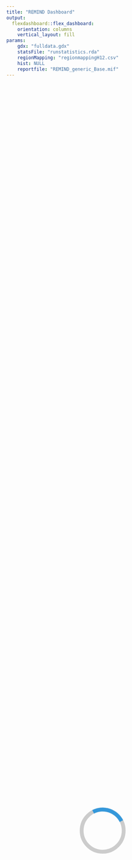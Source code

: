 ```yaml
---
title: "REMIND Dashboard"
output: 
  flexdashboard::flex_dashboard:
    orientation: columns
    vertical_layout: fill
params:
    gdx: "fulldata.gdx"
    statsFile: "runstatistics.rda"
    regionMapping: "regionmappingH12.csv"
    hist: NULL
    reportfile: "REMIND_generic_Base.mif"    
---
```


<!-- #' @author Renato Rodrigues -->

<!-- loading screen -->
<div id="loader-wrapper">
  <div class="loader"></div>
</div>

<!--#### INITIALIZATION #### -->

```r
# loading required libraries
library(knitr)
library(flexdashboard)
```

```r
# setting global R chunk options (https://yihui.name/knitr/options/#chunk_options)
knitr::opts_chunk$set(dev = "svg", fig.asp = 1) # fig.asp = default aspect ratio
```

```r
# loading diagnosis results
diag <- reportDiagnosis(gdx = gdx, statsFile = statsFile, chartType = "plotly")
```

```r
# loading REMIND results and plots
out <- reportCharts(gdx = gdx, regionMapping = regionMapping, hist = hist, reportfile = reportfile, chartType = "plotly")
```

```r
# data frame with help tooltips
# helpTooltip_df <- data.frame(
#   title=c("Convergence Report","Carbon Price","CO2 Emissions per Sector","Main Greenhouse Gases Emissions","F-Gases","Kyoto Gases Emissions","Other Gases"),
#   placement=c("right","right","top","right","right","left","left"))
helpTooltip_df <- data.frame(
  title = c(
    "Convergence Report", "Execution time", "Summary",
    "Carbon Price", "CO2 Emissions per Sector", "Kyoto Gases Emissions",
    "Total Primary Energy", "Primary Energy Prices", "Coal production", "Gas production", "Oil production", "Uranium production", "Biomass production",
    "Secondary Energy Prices", "Total Secondary Energy", "Electricity Secondary Energy", "Liquids Secondary Energy", "Gases Secondary Energy", "Heat Secondary Energy", "Solids Secondary Energy", "Hydrogen Secondary Energy",
    "Final Energy Prices", "Total Final Energy", "Buildings Final Energy Prices", "Buildings Final Energy", "Transport Final Energy Prices", "Transport Final Energy", "Industry Final Energy Prices", "Industry Final Energy"
  ),
  placement = c(
    "right", "none", "top",
    "none", "right", "left",
    "right", "right", "left", "left", "left", "left", "left",
    "right", "right", "right", "right", "right", "left", "top", "top",
    "right", "right", "right", "right", "right", "right", "left", "top"
  )
)
legend <- c(diag$legend, out$legend)
```

```r
# control region menus appearance
showMenu <- list()
for (region in names(out$data$regions)) {
  showMenu[[region]] <- TRUE
}
```


```r
# aesthetics
aesthetics <- list(
  color = c(
    "Iteration Limit" = "warning",
    # solver status
    "optimal" = "success",
    "locally optimal" = "success", # theme colors “primary”, “info”, “success”, “warning”, and “danger”
    "unbounded" = "danger",
    "infeasible" = "danger",
    "locally infeasible" = "danger",
    "intermediate infeasible" = "danger",
    "intermediate nonoptimal" = "warning",
    # solving time
    "solvingTime" = "primary"
  ),
  icon = c(
    "Iteration Limit" = "glyphicon glyphicon-exclamation-sign", # fa-exclamation-triangle
    # solver status
    "optimal" = "glyphicon glyphicon-thumbs-up", # fa-thumbs-up
    "locally optimal" = "glyphicon glyphicon-thumbs-up", # fa-thumbs-up
    "unbounded" = "glyphicon glyphicon-exclamation-sign", # fa-exclamation-triangle
    "infeasible" = "glyphicon glyphicon-exclamation-sign", # fa-exclamation-triangle
    "locally infeasible" = "glyphicon glyphicon-exclamation-sign", # fa-exclamation-triangle
    "intermediate infeasible" = "glyphicon glyphicon-exclamation-sign", # fa-exclamation-triangle
    "intermediate nonoptimal" = "glyphicon glyphicon-exclamation-sign", # fa-exclamation-triangle
    # solving time
    "solvingTime" = "glyphicon glyphicon-time"
  )
)
```

<!--#### START OF MENUS CODE #### -->

<!-- ## DIAGNOSIS ## -->

<!-- Main Diagnosis Menu -->


Diagnosis {data-orientation=rows data-icon="glyphicon glyphicon-stats"}
===================================== 

Side Navigation {.sidebar .sidebarDiagnosis data-width=60}
-------------------------------------

[](#diagnosis){class="glyphicon glyphicon-stats sidebar-button selected"}
[](#coupled-models-report){class="glyphicon glyphicon-link sidebar-button"}


Row 
-----------------------------------------------------------------------

### Iterations number {data-width=200}

```r
valueBox(diag$summary$status,
  caption = diag$summary$statusMessage,
  color = aesthetics$color[[diag$summary$status]],
  icon = aesthetics$icon[[diag$summary$status]]
)
```

### Solving time {data-width=200}

```r
valueBox(diag$data$runTime$formated,
  caption = paste0("The runtime was ", diag$data$runTime$longFormat),
  color = aesthetics$color[["solvingTime"]],
  icon = aesthetics$icon[["solvingTime"]]
)
```

### Additional info {data-width=400}

Execution type = `r diag$data$runStatistics$config$gms$optimization`

Row {data-height=300}
-------------------------------------
   
### Convergence Report {.hasModal data-width=300 data-target=".surplusConvergence"}

```r
diag$plotly$"Convergence Report"
```


<div class="modal surplusConvergence plotlyModal" tabindex="-1" role="dialog">
  <div class="modal-dialog modal-dialog-centered modal-lg" role="document">
```r
diag$plotly$surplusConvergence
```
  </div>
</div>


### {data-width=100} 

```r
# regions mapping
out$maps$world
```

Row {data-height=400}
-------------------------------------
### Execution time

```r
diag$plotly$"Execution time"
```

### Summary {.hasModal data-target=".iterationDetails"}

```r
diag$plotly$"Summary"
```

<!--Iteration Details modal-->
<div class="modal iterationDetails plotlyModal" tabindex="-1" role="dialog">
  <div class="modal-dialog modal-dialog-centered modal-lg" role="document">
```r
diag$plotly$iterationDetails
```
  </div>
</div>


<!-- Coupled Models Report -->

Coupled Models Report {data-orientation=rows .hidden data-icon="glyphicon glyphicon-link"}
===================================== 

Side Navigation {.sidebar .sidebarDiagnosis data-width=60}
-------------------------------------

[](#diagnosis){class="glyphicon glyphicon-stats sidebar-button"}
[](#coupled-models-report){class="glyphicon glyphicon-link sidebar-button selected"}


Row
-----------------------------------------------------------------------

### Electricity

### Transport

Row
-----------------------------------------------------------------------

### Air Polution

### Damages




<!-- ## EMISSIONS ## -->

<!-- Global emissions menu -->

Emissions {data-orientation=columns data-icon="glyphicon glyphicon-cloud"}
===================================== 

Side Navigation {.sidebar .sidebarEmissions data-width=60}
-------------------------------------

[](#emissions){class="ico-GLO selected sidebar-button"}
[](#emissions---regional){class="ico-regions sidebar-button"}
```r
if (!is.null(showMenu$EUR)) {
  cat('\n[](#emissions---eur){class="ico-EUR sidebar-button"}')
}
if (!is.null(showMenu$NEU)) {
  cat('\n[](#emissions---neu){class="ico-NEU sidebar-button"}')
}
```

Column {data-width=600}
-------------------------------------

### Carbon Price

```r
out$plotly$emissions$"Carbon Price"$world
```   
 
### CO2 Emissions per Sector

```r
out$plotly$emissions$"CO2 Emissions per Sector"$world
```   


Column {data-width=300} 
-------------------------------------

### Main Greenhouse Gases Emissions

```r
out$plotly$emissions$"Main Greenhouse Gases Emissions"$world
```   

### F-Gases

```r
out$plotly$emissions$"F-Gases"$world
```   

Column {data-width=300}  
-------------------------------------


### Kyoto Gases Emissions {data-height=200}

```r
out$plotly$emissions$"Kyoto Gases Emissions"$world
```   

### Other Gases {data-height=400}

```r
out$plotly$emissions$"Other Gases"$world
```   


<!--#### REGIONAL EMISSIONS MENU #### -->

Emissions - Regional {data-orientation=columns .hidden data-icon="glyphicon glyphicon-th"}
===================================== 

Side Navigation {.sidebar .sidebarEmissions data-width=60}
-------------------------------------

[](#emissions){class="ico-GLO sidebar-button"}
[](#emissions---regional){class="ico-regions sidebar-button selected"}
```r
if (!is.null(showMenu$EUR)) {
  cat('\n[](#emissions---eur){class="ico-EUR sidebar-button"}')
}
if (!is.null(showMenu$NEU)) {
  cat('\n[](#emissions---neu){class="ico-NEU sidebar-button"}')
}
```

Column {data-width=600}
-------------------------------------

### Carbon Price

```r
out$plotly$emissions$"Carbon Price"$regions
```   
 
### CO2 Emissions per Sector

```r
out$plotly$emissions$"CO2 Emissions per Sector"$regions
```   


Column {data-width=300} 
-------------------------------------

### Main Greenhouse Gases Emissions

```r
out$plotly$emissions$"Main Greenhouse Gases Emissions"$regions
```   

### F-Gases

```r
out$plotly$emissions$"F-Gases"$regions
```   

Column {data-width=300}  
-------------------------------------


### Kyoto Gases Emissions {data-height=200}

```r
out$plotly$emissions$"Kyoto Gases Emissions"$regions
```   

### Other Gases {data-height=400}

```r
out$plotly$emissions$"Other Gases"$regions
```   



<!--#### REGIONAL EMISSIONS MENU #### -->

Emissions - EUR {data-orientation=columns .hidden data-icon="glyphicon glyphicon-th"}
===================================== 

Side Navigation {.sidebar .sidebarEmissions data-width=60}
-------------------------------------

[](#emissions){class="ico-GLO sidebar-button"}
[](#emissions---regional){class="ico-regions sidebar-button"}
```r
if (!is.null(showMenu$EUR)) {
  cat('\n[](#emissions---eur){class="ico-EUR sidebar-button selected"}')
}
if (!is.null(showMenu$NEU)) {
  cat('\n[](#emissions---neu){class="ico-NEU sidebar-button"}')
}
```

Column {data-width=600}
-------------------------------------

### Carbon Price

```r
out$plotly$emissions$"Carbon Price"$EUR
```   
 
### CO2 Emissions per Sector

```r
out$plotly$emissions$"CO2 Emissions per Sector"$EUR
```   


Column {data-width=300} 
-------------------------------------

### Main Greenhouse Gases Emissions

```r
out$plotly$emissions$"Main Greenhouse Gases Emissions"$EUR
```   

### F-Gases

```r
out$plotly$emissions$"F-Gases"$EUR
```   

Column {data-width=300}  
-------------------------------------


### Kyoto Gases Emissions {data-height=200}

```r
out$plotly$emissions$"Kyoto Gases Emissions"$EUR
```   

### Other Gases {data-height=400}

```r
out$plotly$emissions$"Other Gases"$EUR
```   


Emissions - NEU {data-orientation=columns .hidden data-icon="glyphicon glyphicon-th"}
===================================== 

Side Navigation {.sidebar .sidebarEmissions data-width=60}
-------------------------------------

[](#emissions){class="ico-GLO sidebar-button"}
[](#emissions---regional){class="ico-regions sidebar-button"}
```r
if (!is.null(showMenu$EUR)) {
  cat('\n[](#emissions---eur){class="ico-EUR sidebar-button"}')
}
if (!is.null(showMenu$NEU)) {
  cat('\n[](#emissions---neu){class="ico-NEU sidebar-button selected"}')
}
```

Column {data-width=600}
-------------------------------------

### Carbon Price

```r
out$plotly$emissions$"Carbon Price"$NEU
```   
 
### CO2 Emissions per Sector

```r
out$plotly$emissions$"CO2 Emissions per Sector"$NEU
```   


Column {data-width=300} 
-------------------------------------

### Main Greenhouse Gases Emissions

```r
out$plotly$emissions$"Main Greenhouse Gases Emissions"$NEU
```   

### F-Gases

```r
out$plotly$emissions$"F-Gases"$NEU
```   

Column {data-width=300}  
-------------------------------------


### Kyoto Gases Emissions {data-height=200}

```r
out$plotly$emissions$"Kyoto Gases Emissions"$NEU
```   

### Other Gases {data-height=400}

```r
out$plotly$emissions$"Other Gases"$NEU
```   



<!-- ## PRIMARY ENERGY MENU ## -->

<!-- Global primary energy menu -->

Primary Energy {data-orientation=columns}
===================================== 

Side Navigation {.sidebar .sidebarPrimaryEnergy data-width=60}
-------------------------------------

[](#primary-energy){class="ico-GLO sidebar-button selected"}
[](#primary-energy---regional){class="ico-regions sidebar-button"}
```r
if (!is.null(showMenu$EUR)) {
  cat('\n[](#primary-energy---eur){class="ico-EUR sidebar-button"}')
}
if (!is.null(showMenu$NEU)) {
  cat('\n[](#primary-energy---neu){class="ico-NEU sidebar-button"}')
}
```


Column {data-width=600} 
-------------------------------------

### Primary Energy Prices

```r
out$plotly$PE$"Primary Energy Prices"$world
```   

 
### Total Primary Energy

```r
out$plotly$PE$"Total Primary Energy"$world$abs
out$plotly$PE$"Total Primary Energy"$world$perc
out$plotly$PE$"Total Primary Energy"$world$percapita
```   

Column {data-width=300}  
-------------------------------------

### Coal production
```r
out$plotly$PE$"Coal production"$world
```   

### Gas production
```r
out$plotly$PE$"Gas production"$world
```   

Column {data-width=300}  
-------------------------------------

### Oil production
```r
out$plotly$PE$"Oil production"$world
```   

### Uranium production
```r
out$plotly$PE$"Uranium production"$world
```   

### Biomass production
```r
out$plotly$PE$"Biomass production"$world
```   

<!-- Regional primary energy menu -->

Primary Energy - Regional {data-orientation=columns .hidden data-icon="glyphicon glyphicon-th"}
===================================== 

Side Navigation {.sidebar .sidebarPrimaryEnergy data-width=60}
-------------------------------------

[](#primary-energy){class="ico-GLO sidebar-button"}
[](#primary-energy---regional){class="ico-regions sidebar-button selected"}
```r
if (!is.null(showMenu$EUR)) {
  cat('\n[](#primary-energy---eur){class="ico-EUR sidebar-button"}')
}
if (!is.null(showMenu$NEU)) {
  cat('\n[](#primary-energy---neu){class="ico-NEU sidebar-button"}')
}
```

<!-- it does not make sense to have primary energy per region prices as they are equal to the global levels-->

Column {data-width=600}  
-------------------------------------

### Total Primary Energy

```r
out$plotly$PE$"Total Primary Energy"$regions$abs
out$plotly$PE$"Total Primary Energy"$regions$perc
out$plotly$PE$"Total Primary Energy"$regions$percapita
```   

Column {data-width=300}  
-------------------------------------

### Coal production
```r
out$plotly$PE$"Coal production"$regions
```   

### Gas production
```r
out$plotly$PE$"Gas production"$regions
```   

Column {data-width=300}  
-------------------------------------

### Oil production
```r
out$plotly$PE$"Oil production"$regions
```   

### Uranium production
```r
out$plotly$PE$"Uranium production"$regions
```   

### Biomass production
```r
out$plotly$PE$"Biomass production"$regions
```   


<!-- European primary energy menu -->

Primary Energy - EUR {data-orientation=columns .hidden data-icon="glyphicon glyphicon-th"}
===================================== 

Side Navigation {.sidebar .sidebarPrimaryEnergy data-width=60}
-------------------------------------

[](#primary-energy){class="ico-GLO sidebar-button"}
[](#primary-energy---regional){class="ico-regions sidebar-button"}
```r
if (!is.null(showMenu$EUR)) {
  cat('\n[](#primary-energy---eur){class="ico-EUR sidebar-button selected"}')
}
if (!is.null(showMenu$NEU)) {
  cat('\n[](#primary-energy---neu){class="ico-NEU sidebar-button"}')
}
```

<!-- it does not make sense to have primary energy per region prices as they are equal to the global levels-->

Column {data-width=600}  
-------------------------------------

### Total Primary Energy

```r
out$plotly$PE$"Total Primary Energy"$EUR$abs
out$plotly$PE$"Total Primary Energy"$EUR$perc
out$plotly$PE$"Total Primary Energy"$EUR$percapita
```   

Column {data-width=300}  
-------------------------------------

### Coal production
```r
out$plotly$PE$"Coal production"$EUR
```   

### Gas production
```r
out$plotly$PE$"Gas production"$EUR
```   

Column {data-width=300}  
-------------------------------------

### Oil production
```r
out$plotly$PE$"Oil production"$EUR
```   

### Uranium production
```r
out$plotly$PE$"Uranium production"$EUR
```   

### Biomass production
```r
out$plotly$PE$"Biomass production"$EUR
```   

<!-- NEU primary energy menu -->

Primary Energy - NEU {data-orientation=columns .hidden data-icon="glyphicon glyphicon-th"}
===================================== 

Side Navigation {.sidebar .sidebarPrimaryEnergy data-width=60}
-------------------------------------

[](#primary-energy){class="ico-GLO sidebar-button"}
[](#primary-energy---regional){class="ico-regions sidebar-button"}
```r
if (!is.null(showMenu$EUR)) {
  cat('\n[](#primary-energy---eur){class="ico-EUR sidebar-button"}')
}
if (!is.null(showMenu$NEU)) {
  cat('\n[](#primary-energy---neu){class="ico-NEU sidebar-button selected"}')
}
```

<!-- it does not make sense to have primary energy per region prices as they are equal to the global levels-->

Column {data-width=600}  
-------------------------------------

### Total Primary Energy

```r
out$plotly$PE$"Total Primary Energy"$NEU$abs
out$plotly$PE$"Total Primary Energy"$NEU$perc
out$plotly$PE$"Total Primary Energy"$NEU$percapita
```   

Column {data-width=300}  
-------------------------------------

### Coal production
```r
out$plotly$PE$"Coal production"$NEU
```   

### Gas production
```r
out$plotly$PE$"Gas production"$NEU
```   

Column {data-width=300}  
-------------------------------------

### Oil production
```r
out$plotly$PE$"Oil production"$NEU
```   

### Uranium production
```r
out$plotly$PE$"Uranium production"$NEU
```   

### Biomass production
```r
out$plotly$PE$"Biomass production"$NEU
```   


<!-- ## SECONDARY ENERGY MENU ## -->

<!-- Global secondary energy menu -->

Secondary Energy {data-orientation=columns}
===================================== 

Side Navigation {.sidebar .sidebarSecondaryEnergy data-width=60}
-------------------------------------

[](#secondary-energy){class="ico-GLO sidebar-button selected"}
[](#secondary-energy---regional){class="ico-regions sidebar-button"}
```r
if (!is.null(showMenu$EUR)) {
  cat('\n[](#secondary-energy---eur){class="ico-EUR sidebar-button"}')
}
if (!is.null(showMenu$NEU)) {
  cat('\n[](#secondary-energy---neu){class="ico-NEU sidebar-button"}')
}
```

Column {data-width=600}
-------------------------------------

### Secondary Energy Prices

```r
out$plotly$SE$"Secondary Energy Prices"$world
```   

 
### Total Secondary Energy

```r
out$plotly$SE$"Total Secondary Energy"$world
```   


 Column {data-width=300}
-------------------------------------

### Electricity Secondary Energy

```r
out$plotly$SE$"Electricity Secondary Energy"$world
```   


### Liquids Secondary Energy

```r
out$plotly$SE$"Liquids Secondary Energy"$world
```   


### Gases Secondary Energy

```r
out$plotly$SE$"Gases Secondary Energy"$world
```   



 Column {data-width=300}
-------------------------------------

### Heat Secondary Energy

```r
out$plotly$SE$"Heat Secondary Energy"$world
```   

 
### Solids Secondary Energy

```r
out$plotly$SE$"Solids Secondary Energy"$world
```   


### Hydrogen Secondary Energy

```r
out$plotly$SE$"Hydrogen Secondary Energy"$world
```   


<!-- Regional secondary energy menu -->
 
Secondary Energy - Regional {data-orientation=columns .hidden data-icon="glyphicon glyphicon-th"}
===================================== 

Side Navigation {.sidebar .sidebarSecondaryEnergy data-width=60}
-------------------------------------

[](#secondary-energy){class="ico-GLO sidebar-button"}
[](#secondary-energy---regional){class="ico-regions sidebar-button selected"}
```r
if (!is.null(showMenu$EUR)) {
  cat('\n[](#secondary-energy---eur){class="ico-EUR sidebar-button"}')
}
if (!is.null(showMenu$NEU)) {
  cat('\n[](#secondary-energy---neu){class="ico-NEU sidebar-button"}')
}
```


Column {data-width=600}
-------------------------------------

###  Secondary Energy Prices

```r
out$plotly$SE$"Secondary Energy Prices"$regions
```   
 
### Total Secondary Energy

```r
out$plotly$SE$"Total Secondary Energy"$regions
```   


 Column {data-width=300}
-------------------------------------

### Electricity Secondary Energy

```r
out$plotly$SE$"Electricity Secondary Energy"$regions
```   


### Liquids Secondary Energy

```r
out$plotly$SE$"Liquids Secondary Energy"$regions
```   

### Gases Secondary Energy

```r
out$plotly$SE$"Gases Secondary Energy"$regions
```   



 Column {data-width=300}
-------------------------------------

### Heat Secondary Energy

```r
out$plotly$SE$"Heat Secondary Energy"$regions
```   

 
### Solids Secondary Energy

```r
out$plotly$SE$"Solids Secondary Energy"$regions
```   


### Hydrogen Secondary Energy

```r
out$plotly$SE$"Hydrogen Secondary Energy"$regions
```   



<!-- European secondary energy menu -->

Secondary Energy - EUR {data-orientation=columns .hidden data-icon="glyphicon glyphicon-th"}
===================================== 

Side Navigation {.sidebar .sidebarSecondaryEnergy data-width=60}
-------------------------------------

[](#secondary-energy){class="ico-GLO sidebar-button"}
[](#secondary-energy---regional){class="ico-regions sidebar-button"}
```r
if (!is.null(showMenu$EUR)) {
  cat('\n[](#secondary-energy---eur){class="ico-EUR sidebar-button selected"}')
}
if (!is.null(showMenu$NEU)) {
  cat('\n[](#secondary-energy---neu){class="ico-NEU sidebar-button"}')
}
```


Column {data-width=600}
-------------------------------------

###  Secondary Energy Prices

```r
out$plotly$SE$"Secondary Energy Prices"$EUR
```   
 
### Total Secondary Energy

```r
out$plotly$SE$"Total Secondary Energy"$EUR
```   


 Column {data-width=300}
-------------------------------------

### Electricity Secondary Energy

```r
out$plotly$SE$"Electricity Secondary Energy"$EUR
```   

### Liquids Secondary Energy

```r
out$plotly$SE$"Liquids Secondary Energy"$EUR
```   


### Gases Secondary Energy

```r
out$plotly$SE$"Gases Secondary Energy"$EUR
```   




 Column {data-width=300}
-------------------------------------

### Heat Secondary Energy

```r
out$plotly$SE$"Heat Secondary Energy"$EUR
```   

 
### Solids Secondary Energy

```r
out$plotly$SE$"Solids Secondary Energy"$EUR
```   


### Hydrogen Secondary Energy

```r
out$plotly$SE$"Hydrogen Secondary Energy"$EUR
```   



<!-- NEU secondary energy menu -->

Secondary Energy - NEU {data-orientation=columns .hidden data-icon="glyphicon glyphicon-th"}
===================================== 

Side Navigation {.sidebar .sidebarSecondaryEnergy data-width=60}
-------------------------------------

[](#secondary-energy){class="ico-GLO sidebar-button"}
[](#secondary-energy---regional){class="ico-regions sidebar-button"}
```r
if (!is.null(showMenu$EUR)) {
  cat('\n[](#secondary-energy---eur){class="ico-EUR sidebar-button"}')
}
if (!is.null(showMenu$NEU)) {
  cat('\n[](#secondary-energy---neu){class="ico-NEU sidebar-button selected"}')
}
```


Column {data-width=600}
-------------------------------------

###  Secondary Energy Prices

```r
out$plotly$SE$"Secondary Energy Prices"$NEU
```   
 
### Total Secondary Energy

```r
out$plotly$SE$"Total Secondary Energy"$NEU
```   


 Column {data-width=300}
-------------------------------------

### Electricity Secondary Energy

```r
out$plotly$SE$"Electricity Secondary Energy"$NEU
```   

### Liquids Secondary Energy

```r
out$plotly$SE$"Liquids Secondary Energy"$NEU
```   


### Gases Secondary Energy

```r
out$plotly$SE$"Gases Secondary Energy"$NEU
```   




 Column {data-width=300}
-------------------------------------

### Heat Secondary Energy

```r
out$plotly$SE$"Heat Secondary Energy"$NEU
```   

 
### Solids Secondary Energy

```r
out$plotly$SE$"Solids Secondary Energy"$NEU
```   


### Hydrogen Secondary Energy

```r
out$plotly$SE$"Hydrogen Secondary Energy"$NEU
```   




<!-- ## FINAL ENERGY ## -->

<!-- Global final energy menu -->

Final Energy {data-orientation=columns}
===================================== 

Side Navigation {.sidebar .sidebarFinalEnergy data-width=60}
-------------------------------------

[](#final-energy){class="ico-GLO sidebar-button selected"}
[](#final-energy---regional){class="ico-regions sidebar-button"}
```r
if (!is.null(showMenu$EUR)) {
  cat('\n[](#final-energy---eur){class="ico-EUR sidebar-button"}')
}
if (!is.null(showMenu$NEU)) {
  cat('\n[](#final-energy---neu){class="ico-NEU sidebar-button"}')
}
```


Column
-------------------------------------

### Final Energy Prices

```r
out$plotly$FE$"Final Energy Prices"$world
```   

### Total Final Energy

```r
out$plotly$FE$"Total Final Energy"$world
```   


Column
-------------------------------------

### Buildings Final Energy Prices

```r
out$plotly$FE$"Buildings Final Energy Prices"$world
``` 

### Buildings Final Energy

```r
out$plotly$FE$"Buildings Final Energy"$world
```   

Column
-------------------------------------

### Transport Final Energy Prices

```r
out$plotly$FE$"Transport Final Energy Prices"$world
``` 

### Transport Final Energy

```r
out$plotly$FE$"Transport Final Energy"$world
```   


Column
-------------------------------------

### Industry Final Energy Prices

```r
out$plotly$FE$"Industry Final Energy Prices"$world
``` 

### Industry Final Energy

```r
out$plotly$FE$"Industry Final Energy"$world
```   


<!-- Regional final energy menu -->

Final Energy - Regional {data-orientation=columns .hidden data-icon="glyphicon glyphicon-th"}
===================================== 

Side Navigation {.sidebar .sidebarFinalEnergy data-width=60}
-------------------------------------

[](#final-energy){class="ico-GLO sidebar-button"}
[](#final-energy---regional){class="ico-regions sidebar-button selected"}
```r
if (!is.null(showMenu$EUR)) {
  cat('\n[](#final-energy---eur){class="ico-EUR sidebar-button"}')
}
if (!is.null(showMenu$NEU)) {
  cat('\n[](#final-energy---neu){class="ico-NEU sidebar-button"}')
}
```


Column
-------------------------------------

### Final Energy Prices

```r
out$plotly$FE$"Final Energy Prices"$regions
```   

### Total Final Energy

```r
out$plotly$FE$"Total Final Energy"$regions
```   

Column
-------------------------------------

### Buildings Final Energy Prices

```r
out$plotly$FE$"Buildings Final Energy Prices"$regions
``` 

### Buildings Final Energy

```r
out$plotly$FE$"Buildings Final Energy"$regions
```   


Column
-------------------------------------

### Transport Final Energy Prices

```r
out$plotly$FE$"Transport Final Energy Prices"$regions
``` 

### Transport Final Energy

```r
out$plotly$FE$"Transport Final Energy"$regions
```   

Column
-------------------------------------

### Industry Final Energy Prices

```r
out$plotly$FE$"Industry Final Energy Prices"$regions
``` 
 
### Industry Final Energy

```r
out$plotly$FE$"Industry Final Energy"$regions
```   



<!-- European final energy menu -->

Final Energy - EUR {data-orientation=columns .hidden data-icon="glyphicon glyphicon-th"}
===================================== 

Side Navigation {.sidebar .sidebarFinalEnergy data-width=60}
-------------------------------------

[](#final-energy){class="ico-GLO sidebar-button"}
[](#final-energy---regional){class="ico-regions sidebar-button"}
```r
if (!is.null(showMenu$EUR)) {
  cat('\n[](#final-energy---eur){class="ico-EUR sidebar-button selected"}')
}
if (!is.null(showMenu$NEU)) {
  cat('\n[](#final-energy---neu){class="ico-NEU sidebar-button"}')
}
```

Column
-------------------------------------

### Final Energy Prices

```r
out$plotly$FE$"Final Energy Prices"$EUR
```   

### Total Final Energy

```r
out$plotly$FE$"Total Final Energy"$EUR
```   

Column
-------------------------------------

### Buildings Final Energy Prices

```r
out$plotly$FE$"Buildings Final Energy Prices"$EUR
``` 

### Buildings Final Energy

```r
out$plotly$FE$"Buildings Final Energy"$EUR
```   


Column
-------------------------------------

### Transport Final Energy Prices

```r
out$plotly$FE$"Transport Final Energy Prices"$EUR
``` 

### Transport Final Energy

```r
out$plotly$FE$"Transport Final Energy"$EUR
```   

Column
-------------------------------------

### Industry Final Energy Prices

```r
out$plotly$FE$"Industry Final Energy Prices"$EUR
``` 
 
### Industry Final Energy

```r
out$plotly$FE$"Industry Final Energy"$EUR
```   

<!-- NEU final energy menu -->

Final Energy - NEU {data-orientation=columns .hidden data-icon="glyphicon glyphicon-th"}
===================================== 

Side Navigation {.sidebar .sidebarFinalEnergy data-width=60}
-------------------------------------

[](#final-energy){class="ico-GLO sidebar-button"}
[](#final-energy---regional){class="ico-regions sidebar-button"}
```r
if (!is.null(showMenu$EUR)) {
  cat('\n[](#final-energy---eur){class="ico-EUR sidebar-button"}')
}
if (!is.null(showMenu$NEU)) {
  cat('\n[](#final-energy---neu){class="ico-NEU sidebar-button selected"}')
}
```

Column
-------------------------------------

### Final Energy Prices

```r
out$plotly$FE$"Final Energy Prices"$NEU
```   

### Total Final Energy

```r
out$plotly$FE$"Total Final Energy"$NEU
```   

Column
-------------------------------------

### Buildings Final Energy Prices

```r
out$plotly$FE$"Buildings Final Energy Prices"$NEU
``` 

### Buildings Final Energy

```r
out$plotly$FE$"Buildings Final Energy"$NEU
```   


Column
-------------------------------------

### Transport Final Energy Prices

```r
out$plotly$FE$"Transport Final Energy Prices"$NEU
``` 

### Transport Final Energy

```r
out$plotly$FE$"Transport Final Energy"$NEU
```   

Column
-------------------------------------

### Industry Final Energy Prices

```r
out$plotly$FE$"Industry Final Energy Prices"$NEU
``` 
 
### Industry Final Energy

```r
out$plotly$FE$"Industry Final Energy"$NEU
```   


<!-- #### additional html, js and CSS #### -->

<!-- js -->

<script type="text/javascript">
  var is_chrome = (typeof window.chrome === "object" && navigator.appVersion.indexOf('Edge') === -1);
</script>

<!-- Adding js function to add "memory" to the nav bar navigation   -->
```r
navBarMemory <- function(topMenuLabel, sideBarClass) {
  result <- ""
  result <- paste0(result, "<script type='text/javascript'>\n")
  result <- paste0(result, "$(document).ready(function () {\n")
  result <- paste0(result, "	$(\"", sideBarClass, " a\").click(function(){\n")
  result <- paste0(result, "	console.log($(this).attr('href'));\n")
  result <- paste0(result, "	console.log($(\".nav.navbar-nav.navbar-left a:contains('", topMenuLabel, "')\").attr('href'));\n")
  result <- paste0(result, "	  $(\".nav.navbar-nav.navbar-left a:contains('", topMenuLabel, "')\").attr('href', $(this).attr('href'));\n")
  result <- paste0(result, "	  if(!is_chrome){\n")
  result <- paste0(result, "	    window.FlexDashboardUtils.showPage($(this).attr('href'));\n")
  result <- paste0(result, "	  }\n")
  result <- paste0(result, "	})\n")
  result <- paste0(result, "})\n")
  result <- paste0(result, "</script>")
  return(result)
}
```

```r
cat(navBarMemory("Diagnosis", ".sidebarDiagnosis"))
cat(navBarMemory("Emissions", ".sidebarEmissions"))
cat(navBarMemory("Primary Energy", ".sidebarPrimaryEnergy"))
cat(navBarMemory("Secondary Energy", ".sidebarSecondaryEnergy"))
cat(navBarMemory("Final Energy", ".sidebarFinalEnergy"))
```


<!-- Adding units-->
```r
# function to add html element with unit information
unitDiv <- function(tooltipdf) {
  title <- as.character(tooltipdf$title)
  if (!(is.null(legend[[title]]$units))) {
    unit <- as.vector(NULL)
    for (i in 1:length(legend[[title]]$units)) {
      unit <- c(unit, paste0("data-unit-", i - 1, "=\"", legend[[title]]$units[i], "\""))
    }
    unit <- paste(as.vector(unit), collapse = " ")
    result <- ""
    result <- paste0(result, "<script type='text/javascript'>\n")
    result <- paste0(result, "$(window).load(function () {\n")
    result <- paste0(result, "  $('.chart-title').filter(function() { return $(this).clone().children().remove().end().text() == '", title, "' }).each(function(){\n")
    result <- paste0(result, "  	$(this).append('<i class=\"units\" ", unit, ">", legend[[title]]$units[1], "</i>');\n")
    result <- paste0(result, "	})\n")
    result <- paste0(result, "})\n")
    result <- paste0(result, "</script>")
    return(result)
  }
}
```


<!-- Adding information tooltip to chart titlebar -->
```r
# function to add tooltips
helpTooltip <- function(tooltipdf) {
  title <- as.character(tooltipdf$title)
  placement <- as.character(tooltipdf$placement)

  contents <- gsub("\n", "", gsub('"', "&quot;", paste0(
    '
<div class="tooltipContainer">
  <div class="tooltipDescription">',
    legend[[title]]$description, '
  </div>
  <div class="legendContainer">
  	<table class="legendTable">
  		<tbody>
  			<tr>',
    do.call(paste, lapply(names(legend[[title]]$contents), function(x) {
      paste0(
        "<tr><td>",
        ifelse(is.null(legend[[title]]$contents[[x]]$linetype),
          paste0('<div class="square"><div class="circle" style="background-color:', legend[[title]]$contents[[x]]$fill, ';"></div></div>'),
          paste0('<div class="line" style="border-color:', legend[[title]]$contents[[x]]$fill, "; border-style: ", legend[[title]]$contents[[x]]$linetype, ';"></div>')
        ), '
            </td><td class="legendText">', x, "</td></tr>"
      )
    })), "
  		</tbody>
  	</table>
  </div>
</div>"
  )))

  result <- ""
  result <- paste0(result, "<script type='text/javascript'>\n")
  result <- paste0(result, "$(window).load(function () {\n")
  result <- paste0(result, "  $('.chart-title').filter(function() { return $(this).clone().children().remove().end().text() == '", title, "' }).each(function(){\n")
  if (!(placement == "none")) {
    result <- paste0(result, "  	$(this).append('<i class=\"glyphicon glyphicon-info-sign infoIcon\" data-toggle=\"tooltip\" data-html=\"true\" data-placement=\"right\" title=\"", contents, "\"></i>');\n")
  }
  result <- paste0(result, "  	$(this).find('[data-toggle=\"tooltip\"]').tooltip({ placement:'", placement, "'});\n")
  result <- paste0(result, "	})\n")
  result <- paste0(result, "})\n")
  result <- paste0(result, "</script>")

  return(result)
}
```


<!-- creating expand and modal icons -->
<script type="text/javascript">

$(window).load(function () {

  $(".chart-title:not(:empty)").each(function(){
    $(this).append('<i class="glyphicon glyphicon-resize-full expand" style="float:right; margin: 0 5px;" data-toggle="tooltip" data-html="true" data-placement="bottom" title="Click to expand/contract chart"></i>');
    $(this).find('[data-toggle="tooltip"]').tooltip({ placement:'bottom'});
  })
  
  $(".expand").click(function() {
    expandDiv = $(this).parents(".chart-wrapper");
    // charts to hide/display
    siblings = $(expandDiv).siblings(".chart-wrapper");
    otherRowsorColumns = $(expandDiv).parents(".dashboard-row,.dashboard-column").siblings(".dashboard-row,.dashboard-column");
    otherDivs = siblings.add(otherRowsorColumns);
    //hiding or displaying other charts
    $(otherDivs).toggleClass("hideChart");
    //changing tooltip position 
    infoDiv = $(this).siblings(".infoIcon");
    if (typeof infoDiv.get(0) !== 'undefined'){
      if (typeof $(infoDiv).attr('restorePlacement') === 'undefined'){
        $(infoDiv).data('bs.tooltip').options.placement = 'left';
        $(infoDiv).attr('restorePlacement',$(infoDiv).attr('data-placement'));
      } else {
        $(infoDiv).data('bs.tooltip').options.placement = $(infoDiv).attr('restorePlacement');
        $(infoDiv).removeAttr('restorePlacement');
      }
    }
    //expanding selected chart
    $(expandDiv).find('.expand').toggleClass('glyphicon-resize-full glyphicon-resize-small')
    chartDiv = $(expandDiv).find("div.plotly.html-widget");
    widthElem = $(chartDiv).width();
    heightElem = $(chartDiv).height();
    $(chartDiv).each(function(){Plotly.relayout(this,{width: widthElem, height:heightElem});})
  });
  
  //add modal
  $(".hasModal").each(function(){
    modalTarget = $(this).attr('data-target');
    //add bootstrap modal definition
    $(this).find(".chart-stage").each(function(){
      $(this).attr('data-toggle','modal');
      $(this).attr('data-target',modalTarget);
    })
    //add modal icon to chart title
    $(this).find(".chart-title").each(function(){
      $(this).append('<i class="glyphicon glyphicon-fullscreen modalIcon" data-toggle="tooltip" data-html="true" data-placement="bottom" title="Click over chart for more details"></i>');
      $(this).find('[data-toggle="tooltip"]').tooltip({ placement:'bottom'});
    })
  })
  
   // force plotly modal to use the entire container
  $(".plotlyModal").on('shown.bs.modal', function () {
     idDiv = '#' + $(this).find("div.plotly.html-widget").attr("id")
     widthElem = $(idDiv).width()
     heightElem = $(idDiv).height()
     Plotly.relayout($(idDiv).get(0),{width: widthElem, height:heightElem})
  })

})  

</script>

<!-- creating information tooltip -->
```r
for (i in 1:nrow(helpTooltip_df)) {
  cat(helpTooltip(helpTooltip_df[i, ]))
}
```


<!-- creating charts slider -->
<script type="text/javascript">

$(window).load(function () {

  //add slider to select chart to display 
  var $altCharts = $("div.chart-stage.chart-stage-flex").filter(function( index ) { return $( "div.plotly.html-widget", this ).length - $( ".modal-dialog", this ).length >= 2; });
  
  $altCharts.each( function(index){ 
    $(this).siblings(".chart-title").append("<div class=\'select_chart\'><div class=\'toggle_radio\'><input type=\'radio\' checked class=\'toggle_option first_toggle\' id=\'first_toggle_" + index  + "\' data-chart=\'0\' name=\'toggle_option_" + index  + "\'><input type=\'radio\' class=\'toggle_option second_toggle\' id=\'second_toggle_" + index  + "\' data-chart=\'1\' name=\'toggle_option_" + index  + "\'><input type=\'radio\' class=\'toggle_option third_toggle\' id=\'third_toggle_" + index  + "\' data-chart=\'2\' name=\'toggle_option_" + index  + "\'><div class=\'toggle_option_slider\'></div><label class=\'unselectable\' for=\'first_toggle_" + index  + "\' data-toggle=\'tooltip\' data-html=\'true\' data-placement=\'bottom\' title=\'change to absolute chart\'>abs.</label><label class=\'unselectable\' for=\'second_toggle_" + index  + "\' data-toggle=\'tooltip\' data-html=\'true\' data-placement=\'bottom\' title=\'change to percentage chart\'>%</label><label class=\'unselectable\' for=\'third_toggle_" + index  + "\' data-toggle=\'tooltip\' data-html=\'true\' data-placement=\'bottom\' title=\'change to per-capita chart\'><i class=\'glyphicon glyphicon-user\'></i></label></div></div>");
    $(this).siblings(".chart-title").find('[data-toggle="tooltip"]').tooltip({ placement:'bottom'});
  });
  
  $('input[type="radio"]').on('change', function() {
    activeChart = $(this).data('chart');
    $activeUnit = $(this).closest(".chart-title").children(".units");
    $charts = $(this).closest("div.chart-wrapper.chart-wrapper-flex").find("div.plotly.html-widget");
      for (i = 0; i < $charts.length; i++){ 
        if(activeChart == i){
          Plotly.relayout($charts.eq(i).get(0),{width: $charts.eq(i).width(), height:$charts.eq(i).height()});
          $charts.eq(i).removeClass("hideChart");
          $activeUnit.text($activeUnit.data("unit-" + i))
        } else {
          $charts.eq(i).addClass("hideChart");
        }
      }
  })

  // preloading finished 
  $('#loader-wrapper').fadeOut('slow',function(){$(this).remove();});
  
})  

</script>


<!-- creating unit text -->
```r
for (i in 1:nrow(helpTooltip_df)) {
  cat(unitDiv(helpTooltip_df[i, ]))
}
```


<!-- hiffing loader -->
<script type="text/javascript">
$(window).load(function () {
  // preloading finished 
  $('#loader-wrapper').fadeOut('slow',function(){$(this).remove();});
})
</script>


<!-- CSS -->

<style type="text/css">

  *{
    margin:0px;
    padding:0px;
  }
  
  .tooltip-inner {
    max-width: 100%;
    text-align:left;
  }
  
	.sidebar-button {  /* sidebar size  */
		display: inline-block;
		font-size: 40px;
		height: 80px;
		padding-top: 20px
	}
	.sidebar-button, .sidebar-button:hover {
		text-decoration: none;
	}
	.sidebar-button.selected, .sidebar-button.selected:hover {
    opacity: 1;
    /*color: #2780e3;*/
  }
  .sidebar-button {
    opacity: 0.4;
    /*color: #83b4ea;*/
  }
  .sidebar-button:hover {
    opacity: 0.3;
    /*color: white;*/
  }

	.trace { /* force plotly area style  */
		/*opacity: 0.7 !important;*/
	}
	.js-line { /* force plotly line style  */
		/*stroke-width: 2 !important;*/
		/*opacity: 0.7 !important;*/
	}
	.point { /* force plotly dot style  */
		/*stroke-width: 0 !important;*/
		/*opacity: 0.7 !important;*/
	}
	
	.plotlyModal > .modal-dialog {
		width: 100%;
		height: 100%;
		padding:5%
	}
 
  .hideChart {
    display: none;
  /*  visibility: hidden;*/
  }

  /*legend*/
  .tooltipContainer {
    padding: 5px;
  }
  
  .tooltipDescription {
    width: fit-content;
    margin: 5px auto;
  }
  
  .legendContainer {
	}

  .legendTable {
    margin:auto;
    text-align: left;
    border-collapse: separate;
    border-spacing: 2px;
	}

  .legendText {
    padding: 4px 20px;
  }

  .legendTable tr:nth-child(odd) {
	  background-color: #1d1e1f; /* Background-color of odd rows */
  }

  .legendTable tr:nth-child(even) {
	  background-color: #32353a; /* Background-color of even rows */
  }

  .square {
    height: 16px; 
    width: 16px; 
    margin: 4px 12px;
  }

  .circle {
    height: 100%; 
    width: 100%; 
    border-radius: 50%; 
    display: inline-block;
  }
  
  .line{
    width: 80%; 
    min-width: 22px;
    border: 1px solid #fff;
    margin: auto;
  }
  
  .units {
    float: right;
    margin: -2px 5px 0 5px;
    color: #b7b7b7;
  }
  
  .infoIcon {
    float: right;
    margin: 0 5px;
    color: #b7b7b7;
  }
  
  .modalIcon {
    float: right;
    margin: 0 5px;
    color: #b7b7b7;
  }
  
  .expandIcon {
    float: right;
    margin: 0 5px;
    color: #b7b7b7;
  }
  
  .modalIcon:hover, .infoIcon:hover, .expandIcon:hover {
    color: #7c7c7c;
  }
  
  .unselectable {
    -webkit-touch-callout: none;
    -webkit-user-select: none;
    -khtml-user-select: none;
    -moz-user-select: none;
    -ms-user-select: none;
    user-select: none;
  }
  
  /*loader*/ 
	#loader-wrapper {
    position: relative;
    top: 0;
    left: 0;
    width: 100%;
    height: 100%;
    z-index: 1000;
  }
  .loader{
    display: block;
    position: relative;
    left: 50%;
    top: 50%;
    width: 100px;
    height: 100px;
    border-radius: 100%;
    margin: -50px 0 0 -50px;
  }
  .loader:before, .loader:after{
    content: "";
    position: absolute;
    top: -10px;
    left: -10px;
    width: 100%;
    height: 100%;
    border-radius: 100%;
    border: 10px solid transparent;
    border-top-color: #3498db;
  }
  .loader:before{
    z-index: 100;
    animation: spin 1s infinite;
  }
  .loader:after{
    border: 10px solid #ccc;
  }
  @keyframes spin{
    0%{
      -webkit-transform: rotate(0deg);
      -ms-transform: rotate(0deg);
      -o-transform: rotate(0deg);
      transform: rotate(0deg);
    }
    100%{
      -webkit-transform: rotate(360deg);
      -ms-transform: rotate(360deg);
      -o-transform: rotate(360deg);
      transform: rotate(360deg);
    }
  }
	
  /*chart slider*/
  .select_chart {
    float:right;
  }
  
  .toggle_radio{
    border: 0.1rem solid rgba(0,0,0,.1);
    -webkit-border-radius: 15px;
    -moz-border-radius: 15px;
    border-radius: 15px;
    position: relative;
    margin: -2px 5px 0 5px;
    height: 20px;
    width: 110px;
  }
  .toggle_radio > * {
    float: left;
  }
  .toggle_radio input[type=radio]{
    display: none;
  }
  .toggle_radio label{
    color: rgba(0,0,0,.3);
    width: 30px;
    margin: 0px 3px;
    -webkit-border-radius: 9px;
    -moz-border-radius: 9px;
    border-radius: 9px;
    cursor: pointer;
    z-index: 1;
    text-align: center;
  }
  .toggle_option_slider{
    width: 30px;
    height: 14px;
    position: absolute;
    top: 2px;
    -webkit-border-radius: 9px;
    -moz-border-radius: 9px;
    border-radius: 9px;
    -webkit-transition: all .4s ease;
    -moz-transition: all .4s ease;
    -o-transition: all .4s ease;
    -ms-transition: all .4s ease;
    transition: all .4s ease;
  }
  
  .toggle_option_slider{
    background: rgba(0,0,0,.1);
    left: 3px;
  }
  
  .first_toggle:checked ~ .toggle_option_slider{
    background: rgba(0,0,0,.1);
    left: 3px;
  }
  .second_toggle:checked ~ .toggle_option_slider{
    background: rgba(0,0,0,.1);
    left: 39px;
  }
  .third_toggle:checked ~ .toggle_option_slider{
    background: rgba(0,0,0,.1);
    left: 75px;
  }
  
</style>

<!-- CSS icons -->

<!-- extra icons  ba64 convertion: https://www.base64-image.de/-->
<style type="text/css">
.ico-GLO:after{
    content: '';
    display: block;
    height: 40px;
    width: 40px;
    background: url('data:image/svg+xml;utf8,<svg xmlns="http://www.w3.org/2000/svg" viewBox="0 0 505 505"><circle cx="252.5" cy="252.5" r="252.5" fill="%230052b4"/><g transform="matrix(1.095 0 0 1.095 -19.28 -55.971)" fill="%23fff"><path d="m448.4 195.4c-5.5-9.7-15.4-5-23.5-7.3-3.3-1-6.4-3.1-9.6-4.4-4.8-1.9-9.9-1.9-14.9-1.8-20.7 0.3-41.5 1.8-61.9-1.7-6.4-1.1-12.9-2.7-19.3-1.2-6.9 1.6-13.5 6.9-20.5 5.8-0.7 4.9-7.4 7.6-11.4 6.5s-7.5-4.2-11.3-6.1c-10-4.8-22.3 1.3-27.6 12.2-1.7 3.5-0.7 7.9 2.3 9.9 4.2 2.9 9.5-0.6 9.4-6.4 0-1.6-0.2-3.1-0.4-4.7 2.4-1 4.9-1.2 7.4-0.6 3.9 11.6-5 26.4-15.3 25.5-4.5-0.4-8.8-3.1-13.3-2.4s-8.3 8-4.8 11.4c-1.5 1-3 1.7-4.6 2.2-5 1.6-6.4 9.7-1.9 12.7 1.2 0.8 2.5 1 3.9 0.3 1.3-0.6 2.3-1.9 3.3-3.1 3-3.8 6-7.6 9-11.4 6.9 1.8 13.2 6 19.2 10.7 2.5 1.9 5.5 1.8 8.2 0.3 1.4-0.8 3.2-0.7 4.3 0.7 4.1 0.2 7.7 4.5 8.1 9.4-8.5 3.5-17.8 7-26.1 3.1-4.1-1.9-7.7-5.6-12-6-8-0.8-14.6 9.4-22.6 8.4-5.2 9.1-10.6 18.6-10.2 30.2 0.1 3.6 1 7.1 2.6 10.1 5.6 10.7 14 8 21.7 8.6 5.3 0.4 11.4 3.6 12.1 10 0.3 2.6-0.4 5.3 0.1 7.8 0.3 1.8 1.2 3.4 1.9 5 2.3 5.3 2.8 11.4 3 17.4 0.3 8.7 0 17.6 1.9 26 0.8 3.6 2.3 7 4.3 9.9 4.2 6.2 12.2 6.2 16.6 0.2l2.5-3.3c1.1-1.5 2.3-3.1 2.8-5.1 0.5-1.7 0.4-3.6 0.7-5.4 1.3-8.6 10-13.3 11.6-21.8 0.9-4.9-0.7-10.1 0.3-15 1-4.8 4.2-8.3 7.3-11.5 3-3.3 6.2-7 6.9-11.8 0.6-4.8-2.8-10.6-6.8-9.4-7.6-11-13.7-23.4-18.1-36.6 2.4-1 1.5-0.7 4-1.7 5.3 9.9 11.5 19 18.5 27.4 1.2 0.7 2.4 1 3.6 0.8 6-0.7 8.2-10.7 3.4-15.1-3.3-3.1 18-7.6 25.5 3.3 0.2 0.3 0.4 0.6 0.6 0.8 4.5 7 12.2 10.4 19.2 7.4 1.4-0.6 1.9-1.3 2.4-1.9 3.4-4.2 8-8.8 12.6-6.7 2.6 1.1 4.2 4.1 5.6 6.9 2.1 4.6-0.3-1.6 2.6 2.3 0 0 8.7 5.1 7.7-1.1-0.7-4.5 5.3-1.6 3.5-5.7 5.1 0.6 10.5-0.9 14.1-5.1 3.7-4.2 5.2-11.4 2.7-16.7-2.4-5.2-8.3-10.2-5.8-15.3 5.4-2.4 7.8-4.8 9.7 1.8 3.2-1.1 4-0.9 4.9-4.7 0.4-1.8 1.8-2.9 2.9-4.2 4-5 2.6-14.6-2.6-17.6-2.1-1.2-4.5-1.4-6.5-2.6-2.1-1.2-3.9-4-3-6.6 5.3-2.5 10.7-5 16-7.5 1.4-0.6 2.8-1.3 4.3-1.3 5.1 0.1 7.3 1.7 8.5 7.7 1.2-2.2 1.9 0.7 1.3-1.8 1.5-0.9 3.1-1.5 4.8-1.6 1.6-3.8 2.2-4.8 4.2-8.5z"/><path d="m158.1 427.6c1.2-8 0.5-16.4-1.8-24 3.9-1.7 6-7.9 4.1-12.3 4.3-0.5 8.1-4.7 8.8-9.7 0.3-2.2 0.2-4.7 1.1-6.6 2.5-5.2 10.6-3.3 12.5-8.9 1-2.9-0.5-6.2-0.5-9.3-0.1-7.6 7.7-14.1 5.2-21.1-0.9-2.4-2.8-4-4.7-5.4-9.6-7.4-19.1-14.9-28.7-22.3-5.4-4.2-11.5-8.6-17.9-7.7-5.6 0.8-11.3 5.7-16.4 2.9 0.5-3.7 0.9-7.5-0.3-11-1.2-3.4-4.6-6-7.4-4.3-0.1-4.2-3.3-7.2-6.6-6.4l-4.7 1.2c-4.1-5.5-1.1-15.1 4.3-18.6s12-2.6 18.1-1.2c-1.1 1.8 1.5 4 3.2 3 1.7-0.9 2.5-3.2 3.8-4.8 2-2.6 5-3.5 7.5-5.2 2.2-1.5 4.3-4.2 4.2-7.1-0.2-5 1.6-9.9 5-12.7 2.1-1.7 4.4-2.8 6.8-3.5 3.8-1.2 6.1-5 6.5-9.7 0-0.5 0.1-0.9 0.2-1.3 1-3.5 5.3-5.2 7.4-2.5 0.7 2 1.4 3.9 2.1 5.9 1 1 2.5 1.3 3.8 0.9 0.9-2.3 1.8-4.6 2.8-6.9l-8.1-15.8c-1.7-3.3-4.7-5.5-7.9-5.1-6.2 0.8-6.2 10.5-10.8 14.2-4.3 3.4-10 0-14.3-3.4-1.9-1.5-4-4-2.9-6.4 3 2.7 5.9-4 9.4-5.1 1.7-0.5 3.4 0.3 5.1-0.1 4.7-1.1 5.8-10 10.4-11.2 5.4-1.4 10.2 8.8 15.2 5.7 1.7-1.8 0.3-5.3-1.6-6.9-1.8-1.6-4.2-3.1-4.5-5.9 3.9-1.1 7.5-3.5 11.4-4.2 3.9-0.8 8.6 0.5 10.4 4.8 2.2 5.2-0.6 12.1 1.9 17 2.6 5 10.3 3.3 11.2-2.5 9.5-4.3 19.9-9.7 25.5-19.3 1.7-2.9 0.2-6.9-2.7-7.3-10.3-1.5-20.6-2.5-31-2.9-7.3-0.3-14.7-0.4-21.9 1.5-11.9 3.1-22.9 11.5-35.1 12.1-3.2 0.1-6.6-0.2-9.5 1.5s-4.8 6.5-2.8 9.5c-14.9-0.5-29.8-0.9-44.7-1.4-7.7-0.2-16.5 0.1-21.4 7.3-0.8 1.2-1.4 2.5-1.5 4-0.1 3.9 3.9 6.1 7.1 6s6.6-1.3 9.6 0.2c4 2 5.4 8.3 4.8 13.5s-2.7 10-3.6 15.2c-1.8 10.9 2.2 21.9 6.3 31.9 3.3 8.1 7.1 16.5 13.4 21.6 3.8 3.1 8.3 4.7 12.2 7.6 2.2 1.6 4.2 3.9 5.4 6.6 1.9 4.1 5.3 7 9.2 7 1.6 0 3.1 0 4.7 0.1 4 6.7-3.7 15-4 23.3-0.5 11.7 13.1 16.4 17.4 27 1.7 4.2 1.8 9.2 2 13.9 0.8 17.7 3.8 35.3 8.9 52 0.7 2.2 1.6 4.7 3.3 5.8 2.3 0.9 4.7-0.6 5.1-3.2z"/></g></svg>');
    background-size: contain;
}

.ico-regions:after{
    content: '';
    display: block;
    height: 40px; 
    width: 40px;
    background:url('data:image/svg+xml;utf8,<svg xmlns="http://www.w3.org/2000/svg" viewBox="0 0 356 356"><path d="m178 0c-98.307 0-178 79.693-178 178s79.693 178 178 178 178-79.693 178-178c-0.132-98.252-79.748-177.87-178-178zm-44 18c-17.622 16.608-30.985 37.216-38.96 60.08-13.247-3.217-26.22-7.47-38.8-12.72 20.997-22.729 47.931-39.133 77.76-47.36zm-85.92 56.8c13.887 6.284 28.287 11.369 43.04 15.2-8.352 26.549-12.799 54.171-13.2 82v-0.24h-65.6c1.233-35.315 13.767-69.302 35.76-96.96zm0 205.76c-21.993-27.658-34.527-61.645-35.76-96.96l65.6 0.16c0.378 27.909 4.825 55.614 13.2 82.24-14.734 3.624-29.132 8.495-43.04 14.56zm8.16 9.92v-0.48c12.58-5.251 25.553-9.504 38.8-12.72 7.883 23.094 21.252 43.93 38.96 60.72-29.847-8.272-56.783-24.733-77.76-47.52zm115.76 52.96c-26.88-3.44-50.4-29.52-65.36-68.24 21.525-4.333 43.405-6.663 65.36-6.96zm0-87.68c-23.306 0.297-46.531 2.815-69.36 7.52-8.007-25.681-12.265-52.383-12.64-79.28v-0.24h82zm0-84h-82c0.306-27.139 4.564-54.089 12.64-80 22.813 4.866 46.038 7.545 69.36 8zm0-84c-21.952-0.272-43.832-2.575-65.36-6.88 14.96-38.88 38.48-64.88 65.36-68.32zm135.92-12.48c21.993 27.658 34.527 61.645 35.76 96.96h-65.6c-0.362-27.963-4.81-55.723-13.2-82.4 14.734-3.624 29.132-8.495 43.04-14.56zm-8.24-9.76c-12.58 5.25-25.553 9.503-38.8 12.72-7.929-22.914-21.266-43.578-38.88-60.24 29.818 8.285 56.725 24.745 77.68 47.52zm-115.68-52.96c26.88 3.44 50.4 29.52 65.36 68.24-21.525 4.332-43.405 6.662-65.36 6.96zm0 87.2c23.306-0.296 46.532-2.814 69.36-7.52 8.076 25.911 12.334 52.861 12.64 80h-82zm0 84.48h82c-0.306 27.139-4.564 54.089-12.64 80-22.813-4.867-46.038-7.545-69.36-8zm0 159.2v-75.2c21.952 0.271 43.832 2.574 65.36 6.88-14.96 38.88-38.48 64.88-65.36 68.32zm38-5.44c17.633-16.631 30.997-37.267 38.96-60.16 13.247 3.216 26.22 7.469 38.8 12.72-20.987 22.758-47.922 39.191-77.76 47.44zm85.92-56.8c-13.887-6.284-28.286-11.37-43.04-15.2 8.352-26.549 12.799-54.171 13.2-82v0.24h65.6c-1.233 35.315-13.767 69.302-35.76 96.96z" fill="%230052b4"/></svg>');
    background-size: contain;
}

.ico-EUR:after{
    content: '';
    display: block;
    height: 40px; 
    width: 40px;
    background: url('data:image/svg+xml;utf8,<svg xmlns="http://www.w3.org/2000/svg" viewBox="0 0 512 512"><circle cx="256" cy="256" r="256" fill="%230052B4"/><g fill="%23FFDA44">	<polygon points="256 100.17 264.29 125.68 291.11 125.68 269.41 141.45 277.7 166.96 256 151.19 234.3 166.96 242.59 141.45 220.89 125.68 247.71 125.68"/><polygon points="145.81 145.81 169.71 157.99 188.68 139.03 184.48 165.52 208.38 177.69 181.89 181.89 177.69 208.38 165.52 184.48 139.03 188.68 157.99 169.71"/><polygon points="100.18 256 125.68 247.71 125.68 220.89 141.45 242.59 166.96 234.3 151.19 256 166.96 277.7 141.45 269.41 125.68 291.11 125.68 264.29"/><polygon points="145.81 366.19 157.99 342.29 139.03 323.32 165.52 327.52 177.69 303.62 181.89 330.11 208.38 334.31 184.48 346.48 188.68 372.97 169.71 354.01"/><polygon points="256 411.83 247.71 386.32 220.89 386.32 242.59 370.55 234.3 345.04 256 360.81 277.7 345.04 269.41 370.55 291.11 386.32 264.29 386.32"/><polygon points="366.19 366.19 342.29 354.01 323.32 372.98 327.52 346.48 303.62 334.31 330.11 330.11 334.31 303.62 346.48 327.52 372.97 323.32 354.01 342.29"/><polygon points="411.83 256 386.32 264.29 386.32 291.11 370.55 269.41 345.04 277.7 360.81 256 345.04 234.3 370.55 242.59 386.32 220.89 386.32 247.71"/><polygon points="366.19 145.81 354.01 169.71 372.98 188.68 346.48 184.48 334.31 208.38 330.11 181.89 303.62 177.69 327.52 165.52 323.32 139.03 342.29 157.99"/></g></svg>');
  background-size: contain;
}

.ico-NEU:after{
    content: '';
    display: block;
    height: 40px; 
    width: 40px;
    background:url('data:image/svg+xml;utf8,<svg xmlns="http://www.w3.org/2000/svg" viewBox="321.3 83.3 202 202"><circle cx="422.3" cy="184.2" r="101" fill="%230052B4"/><g fill="%233b8fd0"><path d="m435.4 221.5c-0.4-0.2 0-0.7-0.7-0.3 0.3 0.5 0.5 0.2 0.7 0.3z"/><path d="m423.8 142.8c0.1-1.4-2 0.3-2.6 1.3 0.8-0.4 1.8-0.7 2.6-1.3z"/><path d="m424.1 142.9c0.9-0.3 1.5-0.4 2.1-1.1-1.2-0.1-1.2 0.5-2.1 1.1z"/><path d="m425.9 141.4c0.5-0.7 1.1-0.7 0.3-1.7-0.4 0.2-1.4 0.9-1.7 1.2 0.5 0.8 0.8 0.5 1.4 0.5z"/><path d="m426.7 141.9c1.2 0.5 3.1-0.4 1.9-2-0.2 0.6-0.5 0.8-0.9 1.4-0.3-0.8-0.4-1-0.5-1.4 0.4-0.4 0.8-1 1.1-1.3-1.4 1.2-0.9 2.7-2.3 4 0.1-0.3 0.4-0.5 0.7-0.7z"/><path d="m432.2 139.1c0-0.8 0.5-1.1-0.3-1.5-0.6 0.3-0.9 0.8-0.9 0.8-0.3 0-0.6 0-0.9-0.1 0 0.2-0.1 0.7-0.3 1.3 0.7-0.2 1.6-0.3 2.4-0.5z"/><path d="m434.5 137c-0.8-0.2-1.3-0.6-1.8 0.8 1 0 1.1-0.5 1.8-0.8z"/><path d="m435.9 136.5l1-1c-0.4-0.1-0.8-0.2-1.2-0.4 0.4 1.4-0.9 1-2.1 0.7 0.7 1.2 1.2 0.8 2.3 0.7z"/><path d="m443.5 133.3c-0.2-0.6-1.5-0.1-2.4 0.8 1 0.1 1.6-0.3 2.4-0.8z"/><path d="m411.1 159.9c0.7-0.2 1.4-0.4 2.1-0.7-1.1-1.4-2.6 0.2-2.1 0.7z"/><path d="m437.9 224.3c0.5 0.5 0.1 0.1 0 0z"/><path d="m440.5 176.3c1.1 0.1 1.9 0.2 2.9-0.9-1.3-0.4-2.4-0.2-2.9 0.9z"/><path d="m443.1 174.5c-0.8-0.4-1.1-0.8-2.1-0.4 0.8 0.9 1.1 0.5 2.1 0.4z"/><path d="m432 219.8c-1-0.3-1.6-0.6-2.6-0.3 1.8 0.3 2.7 0.4 4 1.4-0.4-0.6-0.9-0.7-1.4-1.1z"/><path d="m420 182.9c-0.3 0.4-0.6 0.9-0.9 1.3-0.9-0.6-0.6 0-1.8-0.1 0.4 1.6 1.5 1.9 2.1 3.1l0.8-0.8c-0.4-0.8-0.1-0.2 0.3-1.2 0.1-0.6-0.7-0.2 0.4-0.8 0-1.1-0.2-1.2-0.9-1.5z"/><path d="m417.3 186.9c0.7 0.2 0.9 0.6 1.7 0.4-0.8-1.2-1-0.4-1.7-0.4z"/><path d="m416.7 187c0.4-1.2 0.3-2.2-0.2-3.4-0.4 0.2-1.6 0.9-2 1.2 0.9 0.6 1.2 1.1 2.5 1.3-0.4 0.1-0.7 0.3-1.1 0.4 0.3 0.2 0.6 0.3 0.8 0.5z"/><path d="m379.2 164.7c0 0.4 0 0.9-0.1 1.3 0.5-1.1 0.7-1.8 1-2.5-1.2-0.1-1.4-0.1-2.2 0.4 0.8 0 0.8 0.4 1.3 0.8z"/><path d="m436.7 169.7c-0.4 0.1-0.7 0.2-1.1 0.4 1 0.6 0.9 0.7 2.2 0.7-0.3 0-0.6-0.1-0.9-0.1 0.6-0.7 0.2-0.7-0.2-1z"/><path d="m430.3 179.2c-0.9 1-1.4 2.2-1.5 3.4 0.5-1.2 1-2.3 1.5-3.4z"/><path d="m434.5 177.4c-1.8 0.1-2.4 1.4-1.6 3 0.3-0.2 1.1-1.1 1.4-1.5-0.9-0.6 0-0.8 0.2-1.5z"/><path d="m446 229.8c-1.1 0.2-2.2 0.2-3.2-0.1 1.5 1.1 3 2.1 4.4 3.1-1-0.7-2-1.8-1.2-3z"/><path d="m449 230.5c0.1 0.3 0.2 0.7 0.4 1 1.2-1.4 1.7-3-0.3-2.7 1.1 1.1 0.1 1.2-0.1 1.7z"/><path d="m444.1 238.6c1.8 0.2 4.7 1.8 5.8 0-0.3 0.1-0.6 0.3-0.9 0.4-1-1-3.9-1.2-4.9-0.4z"/><path d="m446.6 234.4c-0.2-0.3-0.3-0.6-0.5-0.9-0.1 0.5 0.1 0.5 0.4 1.2-0.2 0.1-0.5 0.3-0.7 0.4 1.3-0.4 1-0.5 2.2 0.2 0.6-0.8 1-1.2 1.3-2.2-0.9 1-1.6 0.9-2.7 1.3z"/><path d="m451.3 234.2c0.6 1 1.3 1.9 1.9 2.9 0.3-0.5 0.6-0.9 0.9-1.4-1.9 1.1-1.8-0.5-2.8-1.5z"/><path d="m424.4 236.8c0.3 0.5 0.5 0.8 0 0z"/><path d="m427 231.2c-1.5 0.3-4.1-0.1-5.1 0.2-1.6 0.6-1.1 0.7-0.4 1.5 0.6 0.6 4.4 2.6 4.9 1.8 0.4-0.6-0.3-2.3 0.6-3.5z"/><path d="m411.2 225.6c1.5 1.6-0.2 5.5 3 3.6 0.1-2.3 0.9-3.5-0.7-5.4-1 0.4-1.8 1-2.3 1.8z"/><path d="m400.3 228.8c0.6-1.2 1.5-1.8 2.7-1.4-0.1-0.2-0.3-0.4-0.4-0.6-1.6 0.4-2.2 0.3-3.7 1.2 0.7 0 0.8 0.5 1.4 0.8z"/><path d="m360.9 255.4c-1.2-1-2.8-1.3-3.8 0.3 1.7-0.4 3.5 1.2 3.8-0.3z"/><path d="m364.3 254.1c0.3-0.5 0.7-0.5 0.9-1.2-1 0.5-1.7 1.5-2 2.7 0.9-0.3 0.7-0.7 1.1-1.5z"/><path d="m412.6 223c0.3 0.1 0.6 0.3 0.9 0.4 0.4-1.4 0.6-2.8 0.2-4.1-0.9 0.9-2 1.9-1.1 3.7z"/><path d="m505.4 130.7c0.4 0.5 1.1 0.9 1.6 1.5 0.6-1.5-0.3-1.3-1.6-1.5z"/><path d="m499.6 140.6c0.5-0.4 1-0.9 1.5-1.4-0.1 0.2-0.2 0.5-0.3 0.7 0.2-0.2 0.3-0.5 0.5-0.7-4.1-4-5.9 2.9-1.7 1.4z"/><path d="m504.6 130.3c1.5-0.3 2.9-0.2 3.7 1-0.8-1.3-1.7-2.6-2.5-3.9-1.2-0.1-3.3 1.4-1.2 2.9z"/><path d="m508.6 132.3c-0.3 0.1-0.6 0.2-0.9 0.3 0.6 0.2 1.2 0.3 1.8 0.5-0.3-0.4-0.5-1.4-1.1-1.3-0.9 0 0.3 0.2 0.2 0.5z"/><path d="m513.6 141.1c-1.2 0.6-2.1 0.4-2.6 1.6-1.2-0.3-2.2-0.4-3.5-0.2 0.5-0.1 0.9-0.3 1.6-0.4-0.5-1.3 0-0.9 0.1-1.8-0.3-0.1-0.6-0.2-0.9-0.3 0.5 0 1.1-0.1 1.6-0.1-1.5 0.4-2.9 0.8-4.4 1.2l0.9 0.6c0.2 0-1.4 0.4-1.3 0.4 0.1-0.3 0.1-0.5 0.2-0.8-3.2 1.2-6.4 3-9.4 3.8 1.3 5.9-12-1-2.3-1-1-2.8-4.7-3.1-7.3-2.8 3.7 1.1-0.2 4.8 1.5 5.4 2 0.7 0.1 3 0.3 4.5-0.8-1.3-2-2.2-3.5-1.8 0-0.5 0-0.9 0.1-1.4-1.7 1.2-3.3 2.3-5 3.5-2.3 1.6 0.8 2.3 0.2 3-2.5 3.2-6-2.7-8.1 0.1-1.1-0.9-0.9-0.8-2.2-0.7 1.4 0.4 3.6 1.8 5 2.5 1.8 1-3.8 3.2-3.9 0-1.4 0.3-1.4 0-2.7-0.7 1-1.3-1.3-2.2-0.2-3.4 1.5-1.7-1.9-2.1-2-3.2-0.6-0.1-1.1-0.2-1.7-0.4 0.2-0.2 0.3-0.4 0.5-0.6-0.9-0.4-1.1-1-2-1.5 2.9 1 19.7 6.9 19.3-0.4-0.2-3.3-14.2-9-17.1-7.3 0.2-0.3 0.3-0.5 0.5-0.8-0.5 0.1-0.9 0.2-1.4 0.3l0.4-0.4c-0.6-0.2-1.3-0.4-2-0.7 0.8 0.1 1.4-0.1 2-0.1-0.6-0.5-1.5-0.9-2.2-1.2-0.2 1.2-0.1 0.2-0.7 0.4 0 0.2 0.1 0.4 0.1 0.7-0.7-0.2-1.4-0.3-2.1-0.4 0 0.3 0 0.7 0.1 1-1.8-0.2-2.6 0.9-4.1 1.9 1.4-2.2-1.2-4.1-3.8-3.6-3 0.6-2.1 3.9-3.8 4.3-1.6 0.4-3.4 0.7-5.7 0.6-1.4-0.1-1.6-1.9-3-2.2-0.2-0.1-1.7 1-2.6 1 0.4 1.1-0.1 0.7-0.3 1.7l0.6 0.3c-1.4 0.6-2.8 0.1-4.4-0.2 0.4 2.8-1.2 1-2.2 2-0.6 0.6-2.5 1.7-1.8 2.5 0.4 0.5 0.4 0.8-0.1 1.2-0.6 0.5-1.9 1.3-1.7 2.1 0.2 1.1-1.6 0.3-2 0.9-1.1 1.8-0.1 3.4-1.9 5.4 3 1.8-2.8 1.9-3.6 4.4-0.7 2.4 3 6.9 0.6 7.7 2.1 2.6-1.5 3.9-1.2 6.5-0.3 0-0.9-0.1-1.2-0.1 0.3 1.6 0.4 2.7 1.5 2.9-0.4 2.1 3.2 3.7 1.7 5 0.1 0.2 0.2 0.4 0.4 0.6-0.2 0-0.4-0.1-0.7-0.1 0.5 1 0.8 1.7 1 2.5 3.1 0.9 2.2-1.1 2.6-1.2 0.3-0.1 3.8-1 3.6-0.8 2-1.8 1.8-5.9 2-7.7 3.9-1.4 5.4-3 3.1-5.6-0.5-0.6-3.9-2.9-2.1-4.1 0.6-0.4 0.6-2.3 0.5-2.9 0.8 0 10.1-5.7 7.7-7.8 0.4-0.7 0.8-1.5 0.9-2 1.1 0 1.8-0.5 1.9-1.7 1.7 0.7 6.5-0.7 6.5 3.1-0.7-0.3-1.4-0.1-1.9-0.2 0.8 2.5-5.1 3.9-4.6 5.9-1.1-0.1-1.6 0.2-2.2-0.1-0.2 0.1-0.3 0.2-0.5 0.4 0.2 2.7 1 6 0.3 9 0.5-0.2 0.8-0.2 1.2-0.4 0.1 0.8 0.4 1 0.4 1.7 0.3-0.2 0.7-0.4 1-0.7-0.3 0.8-0.1 0.7 0.1 1.5 1.3-0.9 0.8-0.8 1.6 0.1 1.9-0.4 4.7-1.7 5.9-2 1.9-0.4 3.9 0.3 5.7-0.9-0.1 2.2 1.9 1.6 3.2 2.8-2.1-0.6-3.2 0.5-4.5 0.3-0.5 2.5-6.3-0.3-8.7 1.3-1.2 0.8-1.9 4.2 1.1 3.3-0.6 7.7-2.4 1.2-4.6 2-3.6 1.3-2.6 5.1-2.4 8.4-0.5 0-1 0-1.5-0.1 0.4-0.5 0.7-1.2 1.2-1.6-0.4 0.4-2.8 3-3.1 3-1.3 0.3-2.9-1.1-3.1-1-3 0.9-7.9 3.6-10.5 1.7 0.3-0.1 0.7-0.2 1-0.3-0.3-0.2-0.5-0.5-0.8-0.7-1.4 0.5-3.7 2-5.6 1.6 0.7-0.6 0.4-0.8 0.8-1.5-1.5 1-2.4-0.3-3.6-0.8 0.6-0.2 0.6-0.4 1.2-0.4-0.4-0.2-0.7-0.4-1.1-0.6 0.4-1.5 1.3-1.7 1.9-3.4l0.3 0.6c0.3-0.4 0.6-0.7 0.9-1.1-2.1-0.2-1.8-2.3 0.1-2.6-0.9-1.1-0.6-0.4-0.9-1.4-1.6 1.6-3.9 1.4-5 3 0.2 0.2 0.4 0.3 0.7 0.5 0.6-1 1.3-1.5 2.6-1.5-0.7 0.8-0.7 0.9-1.1 1.5-1.5-0.6-3.3 0.4-1.9 2.2-0.1 0.2-0.5 0.7-0.7 0.9 2.1 0.6 0.9 3.3 2 4.9-1.1 1.3-4-0.1-3.8 1.9-4.4-3.1-5.1 3.7-7.5 4.4-0.2 0.2 0.5 0.4-0.5 0.5 0.6 0.1 1.5 0.7 1.8 0.8-1.2-0.2-5.8 0.3-5.8 2-0.1 2.1-3.9 2.2-2.5 3.1-2 1-3.4-0.3-5-0.7 0.6 1 0.5 2.1 1.2 2.9-3.1 0.6-3.9-0.5-7.3 0.5l1 1c-0.3 0-0.6 0.1-0.9 0.1 0.9 0.4 6.2 1.5 5.6 3-0.5 1.3 2 1.2 2 2.3-0.1 1.9-0.1 3.5-0.4 5.2-0.8 4-7.9 1.8-10.9 1.6-2.9-0.2-4-0.7-6.1 1.6 0.8 0.6 0.5 0.9 1.4 1.6-0.9 1.2-0.8 5.8-1.5 7.9-0.6 2 1.5 1.8 0.7 5.3 1 0.2 2.7-0.6 3.4-0.4 1.5 0.4 1.9 1.9 2.7 2.2 1.6 0.5 1.9 0.6 3.4-0.7 1.2-1 4 0.2 5.3-0.3 2.3-0.8 2.7-4.2 5-4.9-4.5-3 5.5-7.5 6.2-8.6 0.7-1.2-0.9-2.7 1.7-3.6 1.7-0.6 3.3 1.4 5 1.1 1.9-0.4 6.6-6.1 8.4-1.7 1.1 2.6 1.8 3.2 4.3 5.2 1.5 1.2 4.2 1.6 4.5 3 2.8 0 4.4 4 2.8 6.5 1.5-0.1 2.9-2.4 3.2-3.6-0.2 1-2.6-4.2 0.3-2.5 1 0.6 1.5 0.7 2.3 1.5 0-2.2-6.1-3.3-4.6-5-4.4-0.5-7.6-6-8.5-9.1 2.8-1.9 3-1.1 3.7 1.3 0.3-0.5 0.5-1 0.8-1.5 0.2 0.1 0.3 0.1 0.5 0.2-0.3 0.7-0.2 0.7-0.4 1.7 0.2-0.6 0.2-0.9 0.6-1.5 0.4 0.5 1 1.6 1.2 2.2-0.3 0.1-0.6 0.3-0.9 0.4 1.5 0.8 2.3 1.3 3.9 2h-1c1.2-0.1 2 0.2 3 1.2-0.5-0.9-5.8-6.7-2.7-5.4 1.2-1.3 4.2-0.2 5.7 0.4 0.5-0.5 0.2-0.3 0.8-0.8-3.6-2.8 3.2-3.5 2.9-1.2-0.2 1.6 3.1 2.9 4.2 2.7-0.7 0.7-1.3 2.7 0.5 3.6-2.4 1.7 2 7.2-4.4 5.6 0.3 1.6-1.1 3.4-2.8 3.2 0.8 1 1.9 1.6 3.3 1.9-3.9 1.4 1.4 3.6 1.2 5.5 0.3-0.2 0.6-0.4 0.9-0.7 0.3 0.5 0.5 0.9 0.8 1.4 0.9-1.4 1-0.2 1.2 0.7 0.3-1.1 0-2.4-0.7-3.4 1.5 0.2 0.6-0.2 1.8-0.5-0.3 0.1-0.6 0.2-0.9 0.4 1-0.8 0.3-1 1.9-0.1-0.1-1.6-1.2-2.5-2.7-2.8 0.4-1 0.1-0.6 0.3-1.5 0.3 0.1 0.6 0.3 0.9 0.4-1.2-0.9-1.7-2-1.1-3.3 0.6 0.6 1.5 1 1.9 1.5-0.3-0.2-0.5-0.5-0.8-0.7 0.6 0.3 0.8 0.2 1.5 0.7-0.2-0.6-0.2-0.4-0.7-0.9 0.3 0.1 1.1 0.3 1.5 0.4-0.6-0.3-0.9-1-1.5-1.3 0.6-0.2 1.2-0.6 1.8-0.7 0.1 1 0 0.4 0.5 0.9 0.8-1.2 0.1-0.4 1.6-0.7-0.5 0.7-0.5 1.9-1 2.6 0.2 0 0.4 0.1 0.6 0.1 0.5-2.2 3.4-3.3 2.1-4.9 1.2-1 2.3-0.8 3.6-0.7-0.4-0.3-1-1-1.2-1.2 1.9-2.2 2.2-3.7 3.3-6.6 1.4 1.1 1.9-0.5 1.5-2.2 0.4 0.3 3.8-2.4 6.2-2-0.5 0.2-1 0.4-1.5 0.7 1.5 0.5 3 0.1 4.2 1.1-0.9 0.5-1.8 1.3-2.8 1.6 1.7-0.2 2.7 0.8 1.9 2 1.7 0.8 6-1.3 6.8-2.3-2.3 0.7-4.4-0.6-2.8-2.7 0.6-0.8 7-1.7 8.5-2.2-0.4 1.2-1.9 1.6-3.3 1.6 0.7 0.5 0.9 1.1 1.7 1.5-1.5 0.1-2.1 0.8-1.7 2.2-1-0.2-1.1 0.2-1.9-0.4-0.2 0.2-0.3 0.4-0.5 0.7 2.5 1.9 12.9 5.4 10.5 9.5 4.2-0.8 4.2 3.2 7 4.8-2.3-0.2-1.2 4.5-0.1 6.2-1.6 0-4.4-0.2-5.9-0.1-3.2 0.4-8.6 2.2-11.5 0.9 0 0.6-0.1 0.8 0.1 1.5-2.5 0.8-2.9 5.9-4.1 9.4-0.6 1.7-0.7 3.2-2.9 2.6-1.5-0.4-3.1 0.9-3.1-0.8-2.3 0.3-3.4 0-5.7 1.3-1.5 0.9-7-1.2-8.7-1.7-2.5-0.8-4.5-2.3-7.1-2.9-4.5-0.9-2.9 4.2-4.6 5.5-1.4 1.1-8.7-1.7-9.3-3.4-0.5-1.6-3.1-1.5-4.6-1.8-1.1-0.3-2.3-0.5-3.4-0.8-1.6-0.4-0.2-1-1.1-1.7-1.3-1-3.5 0.2-0.1-3.1 1.1-1.1-0.8-1.5-1-2.4-0.1-0.4 0.9-2 1.1-2.4-0.5 0.3-0.9 0.6-1.4 0.9-0.4-1.8-10.7-0.7-12.9-0.3-3.1 0.7-7.6 1.3-10.1 2.2s-4.3 2.6-6.8 1.6c-0.2-0.1-3.5-0.8-3.6-0.8s-0.8-1.9-1.7-0.1c-1.2 2.5-1.6 3.6-3.8 5.1-2.3 1.5-3 1.8-3.8 4.4 0 0.1-0.6 3.4-0.2 3-1.7 1.6-3.3 3.1-5 4.7s-3.3 3.1-5 4.7c-1.3 1.2-0.6 3.5-2.3 4.7 9.5 4.4 19.1 8.7 28.6 13.1 7.4 3.4 10.9 6 18.6 4.8 21.7-3.6 43.4-7.1 65.1-10.7-0.1-2.6-2.9-2.8-3.2-4.9-0.4-2.5-0.9-3.7-2.6-6.5-1.3-2.2-4.8-6.9-4-8.9 3 4.7 2.9 6.3 5.1 0.9 0 0.9-0.4 2.3-0.7 3.4 2.1-0.1 4.3 4.3 4 5.6 0.3 0.2 0.6 0.4 0.9 0.7 0-0.2 0.1-0.4 0.1-0.6 0.8 2.8 4.9 4.6 4.3 7.9 13.8-22.4 27.7-44.8 41.5-67.2 0.7-1.2 4.2-5.2 4-6.7-0.9-5.2-1.7-10.4-2.6-15.6-1.8-13.1-4-25.9-6.1-38.8zm-93.2 75.7c0 0.1 0.1 0.3 0 0zm-23.3 4c0.2-0.5 0.2-0.7 0 0zm19-10.7c-1 0.2-1.2 0.7-2.1 0.1-0.2 0.7-0.9 1.2-1.2 1.8-0.3-0.8-0.7-1-0.9-1.7-2.1 2.9-3-0.4-4.8 0.4 0-1.3 1.1-2.3 1.7-3.3 1.6 0.1 3.2-1 4.6-0.4 1.6 0.6 0.1 2.3 2.5 1.8 0.4 0.5 0.1 0.7 0.2 1.3z"/><path d="m371.5 194.7c0.4 0 0.8-0.1 1.2-0.1-0.4 0.2-0.7 0.5-1.1 0.7 1.2 0.3 0.5 0.6 2 0.4-0.2 0.3-0.4 0.5-0.7 0.8 2.2-0.7 5.3-2.5 7.4-2 0.7-1.5 0.6-5 0.7-5.4 0.1-2.1 1.2-0.9 0.3-2.7-0.6-1.1-1.8-0.9-2.8-0.3 0.2-0.1 0.4-0.3 0.7-0.4-1.4-0.7-3.2 0-3.7 1.8 0.4 0 0.8 0 1.2-0.1-0.4 0.3-0.8 0.5-1.2 0.8 0.1 0.1 0.3 0.2 0.4 0.3-1.1-0.2-2.4-0.2-3.3 0.1 0.3 0.4 0.6 0.8 0.9 1.2-0.8 0.3-0.4 0.5-1.3 0.7 1 0.6 1.3 0.9 2.7 0.8-0.6 0.7-1.8 1.9-2 3-0.9-0.4-0.8 0.2-1.4 0.4z"/><path d="m465.8 239.2c-0.9-0.3-2-0.4-3-0.2 0.7 1.9 2.6 0.7 3.8 0.4-0.3-0.5-0.4-0.2-0.8-0.2z"/><path d="m377.9 179.5c0.5-1.2 2.7-2.3 2.5-3.9-1.4 0.8-2.1 0.7-1.2 1.8-0.5 0.3-1 0.7-1.5 1 0.8 0.2 0.2 0.4 0.2 1.1z"/><path d="m391.1 170c-0.1 0.4-0.1 0.7-0.2 1.1 0.4-0.9 1.1-1.8 1.3-2.2-0.1-0.2-0.2-0.5-0.3-0.7-0.2 0.4-0.4 0.7-0.6 1.1l-0.4-0.4c-0.5 0.9 0.1 0.5-0.7 1 0.4 0.7 0.5 0.1 0.9 0.1z"/><path d="m381.4 179.1c0.4 1 0 2.2-1.7 2.2 0.4 0.6 0.3 0.6 0.6 1.2 1.1-0.6 1.4-0.5 2.2-1.4-0.5 1.2-1.4 2.1-2.5 2.7 1.3 0 0.2 0.7 1.5-0.7 0 0.9 0.2 1.3-0.1 2.2 0.7-0.1 0.5-0.2 0.7-0.8 0.2 0.1 0.4 0.3 0.7 0.4-0.2-0.6-0.1-0.7-0.6-1.2 2.1 0.4 1.1 2.3 1.2 3.6v-0.7c0.7 1.2 0.8 0.8 0.1 2.3 0.5-1.2 1.2-2.7 3-2.4-0.7 1.5 0 2.2 1.3 2.2-0.2 1.9-2 3.1-3.8 2.1-0.2 0.8-0.2 1-0.4 1.7 0.5-0.1 0.9-0.2 1.4-0.4 0.4 1.8-0.8 2.6-2.5 2.9 1.1 0.8 3.9 1.9 5.6 0.9-0.6 1.4-7.1 1.8-5.4 4.6 0.8-1.1 2-1.4 3.3-0.7 0.6-1.9 4.4-1.4 4.9-1 1.5-1.3 5.1 0.4 5.9-2.3-0.9 0.1-1.2-0.2-2-0.3 3.8-1.4 2.9-4.5-1-3.9 0.3-1.2 0.9-1-0.4-2.2 0.2 0 0.4 0 0.7-0.1-0.5-1.7-2.2-1.8-2.8-3.3-1-2.5-2.4-4.1-5.1-3.8 0.7-0.2 1.4-0.6 2.1-0.8-0.2-0.2-0.4-0.3-0.7-0.5 0.9-0.5 2.8-2.4 2.2-3.4-0.5-0.9-4.1 0.1-5.1 0.3l1-1c-0.2-0.1-0.4-0.2-0.7-0.4 1.4-0.6 1.6-1.1 2.2-2.2-3.2 0.1-5.8 0.4-5.6 3.5-0.6-0.2-0.2 0.3-0.2 0.7z"/><path d="m380.2 178.6c-0.3 0.1-0.6 0.1-0.9 0.2 0.1 0.3 0.9 1.3 1.1 1.6 0.5-0.3 0.9-0.7 1.4-1-0.6-0.4-1.7-0.8-1.6-0.8z"/><path d="m388.4 173.7c-1-0.2-1.5-0.8-2 0.7 1.1 0.1 1.4-0.3 2-0.7z"/></g><g fill="%233b8fd0"><path d="m513.6 141.1c-1.2 0.6-2.1 0.4-2.6 1.6-1.2-0.3-2.2-0.4-3.5-0.2 0.5-0.1 0.9-0.3 1.6-0.4-0.5-1.3 0-0.9 0.1-1.8-0.1 0-0.3-0.1-0.4-0.1-1.1 0.3-2.2 0.6-3.3 0.9l0.9 0.6c0.2 0-1.4 0.4-1.3 0.4 0.1-0.3 0.1-0.5 0.2-0.8-3.2 1.2-6.4 3-9.4 3.8 1.3 5.9-12-1-2.3-1-1-2.8-4.7-3.1-7.3-2.8 3.7 1.1-0.2 4.8 1.5 5.4 2 0.7 0.1 3 0.3 4.5-0.8-1.3-2-2.2-3.5-1.8 0-0.5 0-0.9 0.1-1.4-1.7 1.2-3.3 2.3-5 3.5-2.3 1.6 0.8 2.3 0.2 3-2.5 3.2-6-2.7-8.1 0.1-1.1-0.9-0.9-0.8-2.2-0.7 1.4 0.4 3.6 1.8 5 2.5 1.8 1-3.8 3.2-3.9 0-1.4 0.3-1.4 0-2.7-0.7 1-1.3-1.3-2.2-0.2-3.4 1.5-1.7-1.9-2.1-2-3.2-0.6-0.1-1.1-0.2-1.7-0.4 0.2-0.2 0.3-0.4 0.5-0.6-0.9-0.4-1.1-1-2-1.5 2.9 1 19.7 6.9 19.3-0.4-0.2-3.3-14.2-9-17.1-7.3 0.2-0.3 0.3-0.5 0.5-0.8-0.5 0.1-0.9 0.2-1.4 0.3l0.4-0.4c-0.6-0.2-1.3-0.4-2-0.7 0.8 0.1 1.4-0.1 2-0.1-0.6-0.5-1.5-0.9-2.2-1.2-0.2 1.2-0.1 0.2-0.7 0.4 0 0.2 0.1 0.4 0.1 0.7-0.7-0.2-1.4-0.3-2.1-0.4 0 0.3 0 0.7 0.1 1-1.8-0.2-2.6 0.9-4.1 1.9 1.4-2.2-1.2-4.1-3.8-3.6-3 0.6-2.1 3.9-3.8 4.3-1.6 0.4-3.4 0.7-5.7 0.6-1.4-0.1-1.6-1.9-3-2.2-0.2-0.1-1.7 1-2.6 1 0.4 1.1-0.1 0.7-0.3 1.7l0.6 0.3c-1.4 0.6-2.8 0.1-4.4-0.2 0.4 2.8-1.2 1-2.2 2-0.6 0.6-2.5 1.7-1.8 2.5 0.4 0.5 0.4 0.8-0.1 1.2-0.6 0.5-1.9 1.3-1.7 2.1 0.2 1.1-1.6 0.3-2 0.9-1.1 1.8-0.1 3.4-1.9 5.4 3 1.8-2.8 1.9-3.6 4.4-0.7 2.4 3 6.9 0.6 7.7 2.1 2.6-1.5 3.9-1.2 6.5-0.3 0-0.9-0.1-1.2-0.1 0.3 1.6 0.4 2.7 1.5 2.9-0.4 2.1 3.2 3.7 1.7 5 0.1 0.2 0.2 0.4 0.4 0.6-0.2 0-0.4-0.1-0.7-0.1 0.5 1 0.8 1.7 1 2.5 3.1 0.9 2.2-1.1 2.6-1.2 0.3-0.1 3.8-1 3.6-0.8 2-1.8 1.8-5.9 2-7.7 3.9-1.4 5.4-3 3.1-5.6-0.5-0.6-3.9-2.9-2.1-4.1 0.6-0.4 0.6-2.3 0.5-2.9 0.8 0 10.1-5.7 7.7-7.8 0.4-0.7 0.8-1.5 0.9-2 1.1 0 1.8-0.5 1.9-1.7 1.7 0.7 6.5-0.7 6.5 3.1-0.7-0.3-1.4-0.1-1.9-0.2 0.8 2.5-5.1 3.9-4.6 5.9-1.1-0.1-1.6 0.2-2.2-0.1-0.2 0.1-0.3 0.2-0.5 0.4 0.2 2.7 1 6 0.3 9 0.5-0.2 0.8-0.2 1.2-0.4 0.1 0.8 0.4 1 0.4 1.7 0.3-0.2 0.7-0.4 1-0.7-0.3 0.8-0.1 0.7 0.1 1.5 1.3-0.9 0.8-0.8 1.6 0.1 1.9-0.4 4.7-1.7 5.9-2 1.9-0.4 3.9 0.3 5.7-0.9-0.1 2.2 1.9 1.6 3.2 2.8-2.1-0.6-3.2 0.5-4.5 0.3-0.5 2.5-6.3-0.3-8.7 1.3-1.2 0.8-1.9 4.2 1.1 3.3-0.6 7.7-2.4 1.2-4.6 2-3.6 1.3-2.6 5.1-2.4 8.4-0.5 0-1 0-1.5-0.1 0.4-0.5 0.7-1.2 1.2-1.6-0.4 0.4-2.8 3-3.1 3-1.3 0.3-2.9-1.1-3.1-1-3 0.9-7.9 3.6-10.5 1.7 0.3-0.1 0.7-0.2 1-0.3-0.3-0.2-0.5-0.5-0.8-0.7-1.4 0.5-3.7 2-5.6 1.6 0.7-0.6 0.4-0.8 0.8-1.5-1.5 1-2.4-0.3-3.6-0.8 0.6-0.2 0.6-0.4 1.2-0.4-0.4-0.2-0.7-0.4-1.1-0.6 0.1-0.4 0.3-0.7 0.4-1 0.8 0.6 1.2 1.1 2.4 1.3 0.1-0.8-0.1-1.6-0.4-2.4-0.4 0.2-1.4 0.8-1.9 1.1 0.4-0.7 1-1.1 1.4-2.3l0.3 0.6c0.3-0.4 0.6-0.7 0.9-1.1-2.1-0.2-1.8-2.3 0.1-2.6-0.9-1.1-0.6-0.4-0.9-1.4-1.6 1.6-3.9 1.4-5 3 0.2 0.1 0.3 0.3 0.5 0.4-0.8 0.3-1.1 1.2-0.2 2.3-0.1 0.2-0.5 0.7-0.7 0.9 2.1 0.6 0.9 3.3 2 4.9-1.1 1.3-4-0.1-3.8 1.9-4.4-3.1-5.1 3.7-7.5 4.4-0.2 0.2 0.5 0.4-0.5 0.5 0.6 0.1 1.5 0.7 1.8 0.8-1.2-0.2-5.8 0.3-5.8 2-0.1 2.1-3.9 2.2-2.5 3.1-2 1-3.4-0.3-5-0.7 0.6 1 0.5 2.1 1.2 2.9-3.1 0.6-3.9-0.5-7.3 0.5l1 1c-0.3 0-0.6 0.1-0.9 0.1 0.9 0.4 6.2 1.5 5.6 3-0.5 1.3 2 1.2 2 2.3-0.1 1.9-0.1 3.5-0.4 5.2-0.8 4-7.9 1.8-10.9 1.6-2.9-0.2-4-0.7-6.1 1.6 0.8 0.6 0.5 0.9 1.4 1.6-0.9 1.2-0.8 5.8-1.5 7.9-0.6 2 1.5 1.8 0.7 5.3 1 0.2 2.7-0.6 3.4-0.4 1.5 0.4 1.9 1.9 2.7 2.2 1.6 0.5 1.9 0.6 3.4-0.7 1.2-1 4 0.2 5.3-0.3 2.3-0.8 2.7-4.2 5-4.9-4.5-3 5.5-7.5 6.2-8.6 0.7-1.2-0.9-2.7 1.7-3.6 1.7-0.6 3.3 1.4 5 1.1 1.9-0.4 6.6-6.1 8.4-1.7 1.1 2.6 1.8 3.2 4.3 5.2 1.5 1.2 4.2 1.6 4.5 3 2.8 0 4.4 4 2.8 6.5 1.5-0.1 2.9-2.4 3.2-3.6-0.2 1-2.6-4.2 0.3-2.5 1 0.6 1.5 0.7 2.3 1.5 0-2.2-6.1-3.3-4.6-5-4.4-0.5-7.6-6-8.5-9.1 2.8-1.9 3-1.1 3.7 1.3 0.3-0.5 0.5-1 0.8-1.5 0.2 0.1 0.3 0.1 0.5 0.2-0.3 0.7-0.2 0.7-0.4 1.7 0.2-0.6 0.2-0.9 0.6-1.5 0.4 0.5 1 1.6 1.2 2.2-0.3 0.1-0.6 0.3-0.9 0.4 1.5 0.8 2.3 1.3 3.9 2h-0.2c0.8 0.1 1.4 0.4 2.1 1.2-0.5-0.9-5.8-6.7-2.7-5.4 1.2-1.3 4.2-0.2 5.7 0.4 0.5-0.5 0.2-0.3 0.8-0.8-3.6-2.8 3.2-3.5 2.9-1.2-0.2 1.6 3.1 2.9 4.2 2.7-0.7 0.7-1.3 2.7 0.5 3.6-2.4 1.7 2 7.2-4.4 5.6 0.3 1.6-1.1 3.4-2.8 3.2 0.8 1 1.9 1.6 3.3 1.9-3.9 1.4 1.4 3.6 1.2 5.5 0.3-0.2 0.6-0.4 0.9-0.7 0.3 0.5 0.5 0.9 0.8 1.4 0.9-1.4 1-0.2 1.2 0.7 0.3-1.1 0-2.4-0.7-3.4 1.1 0.1 0.9 0 1.2-0.3-0.1 0-0.2 0.1-0.3 0.1 1-0.8 0.3-1 1.9-0.1-0.1-1.6-1.2-2.5-2.7-2.8 0.4-1 0.1-0.6 0.3-1.5 0.3 0.1 0.6 0.3 0.9 0.4-1.2-0.9-1.7-2-1.1-3.3 0.6 0.6 1.5 1 1.9 1.5-0.3-0.2-0.5-0.5-0.8-0.7 0.6 0.3 0.8 0.2 1.5 0.7-0.2-0.6-0.2-0.4-0.7-0.9 0.3 0.1 1.1 0.3 1.5 0.4-0.6-0.3-0.9-1-1.5-1.3 0.6-0.2 1.2-0.6 1.8-0.7 0.1 1 0 0.4 0.5 0.9 0.8-1.2 0.1-0.4 1.6-0.7-0.5 0.7-0.5 1.9-1 2.6 0.2 0 0.4 0.1 0.6 0.1 0.5-2.2 3.4-3.3 2.1-4.9 1.2-1 2.3-0.8 3.6-0.7-0.4-0.3-1-1-1.2-1.2 1.9-2.2 2.2-3.7 3.3-6.6 1.4 1.1 1.9-0.5 1.5-2.2 0.4 0.3 3.8-2.4 6.2-2-0.5 0.2-1 0.4-1.5 0.7 1.5 0.5 3 0.1 4.2 1.1-0.9 0.5-1.8 1.3-2.8 1.6 1.7-0.2 2.7 0.8 1.9 2 1.7 0.8 6-1.3 6.8-2.3-2.3 0.7-4.4-0.6-2.8-2.7 0.6-0.8 7-1.7 8.5-2.2-0.4 1.2-1.9 1.6-3.3 1.6 0.7 0.5 0.9 1.1 1.7 1.5-1.5 0.1-2.1 0.8-1.7 2.2-1-0.2-1.1 0.2-1.9-0.4-0.2 0.2-0.3 0.4-0.5 0.7 2.5 1.9 12.9 5.4 10.5 9.5 4.2-0.8 4.2 3.2 7 4.8-2.3-0.2-1.2 4.5-0.1 6.2-1.6 0-4.4-0.2-5.9-0.1-3.2 0.4-8.6 2.2-11.5 0.9 0 0.6-0.1 0.8 0.1 1.5-2.5 0.8-2.9 5.9-4.1 9.4-0.6 1.7-0.7 3.2-2.9 2.6-1.5-0.4-3.1 0.9-3.1-0.8-2.3 0.3-3.4 0-5.7 1.3-1.5 0.9-7-1.2-8.7-1.7-2.5-0.8-4.5-2.3-7.1-2.9-4.5-0.9-2.9 4.2-4.6 5.5-1.4 1.1-8.7-1.7-9.3-3.4-0.5-1.6-3.1-1.5-4.6-1.8-1.1-0.3-2.3-0.5-3.4-0.8-1.6-0.4-0.2-1-1.1-1.7-1.3-1-3.5 0.2-0.1-3.1 1.1-1.1-0.8-1.5-1-2.4-0.1-0.4 0.9-2 1.1-2.4-0.5 0.3-0.9 0.6-1.4 0.9-0.4-1.8-10.7-0.7-12.9-0.3-3.1 0.7-7.6 1.3-10.1 2.2s-4.3 2.6-6.8 1.6c-0.2-0.1-3.5-0.8-3.6-0.8s-0.8-1.9-1.7-0.1c-1.2 2.5-1.6 3.6-3.8 5.1-2.3 1.5-3 1.8-3.8 4.4 0 0.1-0.6 3.4-0.2 3-1.7 1.6-3.3 3.1-5 4.7s-3.3 3.1-5 4.7c-1.3 1.2-0.6 3.5-2.3 4.7 17 13.1 38.3 20.9 61.5 20.9 18.6 0 35.9-5 50.9-13.7-0.1-2.6-2.9-2.8-3.2-4.9-0.4-2.5-0.9-3.7-2.6-6.5-1.3-2.2-4.8-6.9-4-8.9 3 4.7 2.9 6.3 5.1 0.9 0 0.9-0.4 2.3-0.7 3.4 2.1-0.1 4.3 4.3 4 5.6 0.3 0.2 0.6 0.4 0.9 0.7 0-0.2 0.1-0.4 0.1-0.6 0.8 2.8 4.9 4.6 4.3 7.9 27.8-18 46.2-49.3 46.2-84.8 0.3-15.8-3.2-30.4-9.4-43.5zm-116.4 79.4c0 0.1-0.1 0.2-0.1 0.3 0-0.1 0.1-0.2 0.1-0.3zm15-39.3c0.5-0.9 1.3-1.3 2.5-1.3-0.7 0.8-0.7 0.9-1.1 1.5-0.5-0.3-1-0.3-1.4-0.2zm3.9 28.9c-1 0.2-1.2 0.7-2.1 0.1-0.2 0.7-0.9 1.2-1.2 1.8-0.3-0.8-0.7-1-0.9-1.7-2.1 2.9-3-0.4-4.8 0.4 0-1.3 1.1-2.3 1.7-3.3 1.6 0.1 3.2-1 4.6-0.4 1.6 0.6 0.1 2.3 2.5 1.8 0.4 0.5 0.1 0.7 0.2 1.3zm4.3 6.9s0-0.1-0.1-0.1c0.1 0 0.1 0 0.1 0.1z"/><path d="m435.4 221.5c-0.4-0.2 0-0.7-0.7-0.3 0.3 0.5 0.5 0.2 0.7 0.3z"/><path d="m421.2 144.1c0.8-0.4 1.8-0.8 2.6-1.3 0.1-1.4-2 0.4-2.6 1.3z"/><path d="m424.1 142.9c0.9-0.3 1.5-0.4 2.1-1.1-1.2-0.1-1.2 0.5-2.1 1.1z"/><path d="m425.9 141.4c0.5-0.7 1.1-0.7 0.3-1.7-0.4 0.2-1.4 0.9-1.7 1.2 0.5 0.8 0.8 0.5 1.4 0.5z"/><path d="m426.7 141.9c1.2 0.5 3.1-0.4 1.9-2-0.2 0.6-0.5 0.8-0.9 1.4l-0.4-1.2c-0.3 0.8-0.5 1.7-1.3 2.5 0.1-0.3 0.4-0.5 0.7-0.7z"/><path d="m427.6 139.2c0.2-0.2 0.4-0.5 0.6-0.7-0.3 0.3-0.4 0.5-0.6 0.7z"/><path d="m427.2 140.1c0.1-0.3 0.3-0.6 0.4-0.9-0.2 0.2-0.4 0.4-0.5 0.6 0 0.1 0.1 0.2 0.1 0.3z"/><path d="m431.9 137.5c-0.6 0.3-0.9 0.8-0.9 0.8-0.3 0-0.6 0-0.9-0.1 0 0.2-0.1 0.7-0.3 1.3 0.8-0.2 1.7-0.2 2.5-0.5-0.2-0.7 0.4-1-0.4-1.5z"/><path d="m434.5 137c-0.8-0.2-1.3-0.6-1.8 0.8 1 0 1.1-0.5 1.8-0.8z"/><path d="m435.9 136.5l1-1c-0.4-0.1-0.8-0.2-1.2-0.4 0.4 1.4-0.9 1-2.1 0.7 0.7 1.2 1.2 0.8 2.3 0.7z"/><path d="m441.1 134.1c1 0 1.6-0.3 2.4-0.8-0.2-0.6-1.5-0.1-2.4 0.8z"/><path d="m413.2 159.2c-1.1-1.4-2.6 0.2-2.1 0.7 0.8-0.2 1.4-0.5 2.1-0.7z"/><path d="m437.9 224.3c0.1 0.1 0.5 0.5 0 0z"/><path d="m443.4 175.5c-1.3-0.5-2.5-0.3-2.9 0.9 1.1 0 1.9 0.1 2.9-0.9z"/><path d="m443.1 174.5c-0.8-0.4-1.1-0.8-2.1-0.4 0.8 0.9 1.1 0.5 2.1 0.4z"/><path d="m429.3 219.5c1.8 0.3 2.7 0.4 4 1.4-0.3-0.6-0.8-0.7-1.4-1.1-0.9-0.3-1.5-0.6-2.6-0.3z"/><path d="m420 182.9c-0.3 0.4-0.6 0.9-0.9 1.3-0.9-0.6-0.6 0-1.8-0.1 0.4 1.6 1.5 1.9 2.1 3.1l0.8-0.8c-0.4-0.8-0.1-0.2 0.3-1.2 0.1-0.6-0.7-0.2 0.4-0.8 0-1.1-0.2-1.2-0.9-1.5z"/><path d="m417.3 186.9c0.7 0.2 0.9 0.6 1.7 0.4-0.8-1.2-1-0.4-1.7-0.4z"/><path d="m417 186.1v0c-0.1 0-0.1 0 0 0z"/><path d="m416.7 187c0.1-0.3 0.2-0.6 0.2-0.9-0.3 0.1-0.7 0.3-1 0.4 0.3 0.2 0.6 0.3 0.8 0.5z"/><path d="m379.2 164.7c0 0.4 0 0.9-0.1 1.3 0.5-1.1 0.7-1.8 1-2.5-1.2-0.1-1.4-0.1-2.2 0.4 0.8 0 0.8 0.4 1.3 0.8z"/><path d="m436.7 169.7c-0.4 0.1-0.7 0.2-1.1 0.4 1 0.6 0.9 0.7 2.2 0.7-0.3 0-0.6-0.1-0.9-0.1 0.6-0.7 0.2-0.7-0.2-1z"/><path d="m430.3 179.2c-0.9 1-1.4 2.2-1.5 3.4 0.5-1.2 1-2.3 1.5-3.4z"/><path d="m432.9 180.4c0.3-0.2 1.1-1.1 1.4-1.5-0.8-0.7 0-0.8 0.2-1.5-1.8 0.2-2.4 1.4-1.6 3z"/><path d="m442.8 229.7c1.5 1.1 3 2.1 4.4 3.1-1-0.8-2-1.8-1.2-3-1.1 0.2-2.2 0.2-3.2-0.1z"/><path d="m449 230.5c0.1 0.3 0.2 0.7 0.4 1 1.2-1.4 1.7-3-0.3-2.7 1.1 1.1 0.1 1.2-0.1 1.7z"/><path d="m449.9 238.6c-0.3 0.1-0.6 0.3-0.9 0.4-0.9-1-3.8-1.2-4.9-0.4 1.8 0.2 4.7 1.8 5.8 0z"/><path d="m448 235.2c0.6-0.8 1-1.2 1.3-2.2-0.9 1.1-1.6 0.9-2.7 1.3-0.2-0.3-0.3-0.6-0.5-0.9-0.1 0.5 0.1 0.5 0.4 1.2-0.2 0.1-0.5 0.3-0.7 0.4 1.3-0.4 1-0.5 2.2 0.2z"/><path d="m451.3 234.2c0.6 1 1.3 1.9 1.9 2.9 0.3-0.5 0.6-0.9 0.9-1.4-1.9 1.1-1.8-0.5-2.8-1.5z"/><path d="m424.4 236.8c0.3 0.5 0.5 0.8 0 0z"/><path d="m421.8 231.5c-1.6 0.6-1.1 0.7-0.4 1.5 0.6 0.6 4.4 2.6 4.9 1.8 0.5-0.7-0.2-2.4 0.7-3.6-1.5 0.4-4.2-0.1-5.2 0.3z"/><path d="m411.2 225.6c1.5 1.6-0.2 5.5 3 3.6 0.1-2.3 0.9-3.5-0.7-5.4-1 0.4-1.8 1-2.3 1.8z"/><path d="m403 227.4c-0.1-0.2-0.3-0.4-0.4-0.6-1.6 0.4-2.2 0.3-3.7 1.2 0.7 0 0.8 0.5 1.5 0.8 0.6-1.2 1.5-1.8 2.6-1.4z"/><path d="m357.1 255.7c1.7-0.4 3.5 1.2 3.8-0.3-1.2-1-2.8-1.3-3.8 0.3z"/><path d="m364.3 254.1c0.3-0.5 0.7-0.5 0.9-1.2-1 0.5-1.7 1.5-2 2.7 0.9-0.3 0.7-0.7 1.1-1.5z"/><path d="m413.8 219.3c-1 0.8-2 1.9-1.2 3.7 0.3 0.1 0.6 0.3 0.9 0.4 0.4-1.3 0.6-2.7 0.3-4.1z"/><path d="m507 132.2c0.6-1.6-0.4-1.3-1.6-1.5 0.5 0.5 1.1 0.9 1.6 1.5z"/><path d="m499.6 140.6c0.5-0.4 1-0.9 1.5-1.4-0.1 0.2-0.2 0.5-0.3 0.7 0.2-0.2 0.3-0.5 0.5-0.7-4.1-4-5.9 2.9-1.7 1.4z"/><path d="m504.6 130.3c1.2-0.3 2.3-0.3 3.1 0.4l0.6 0.6c-0.8-1.3-1.7-2.6-2.5-3.9-1.2-0.1-3.3 1.4-1.2 2.9z"/><path d="m508.6 132.3c-0.3 0.1-0.6 0.2-0.9 0.3 0.6 0.2 1.2 0.3 1.8 0.5-0.2-0.3-0.4-0.9-0.7-1.2 0 0 0-0.1-0.1-0.1v0.1c-0.1-0.1-0.2-0.1-0.3-0.1-0.9 0 0.3 0.2 0.2 0.5z"/><path d="m443.6 232.8c0.2-0.1 0.4-0.2 0.6-0.2-0.4 0-0.5 0.1-0.6 0.2z"/><path d="m428.4 218.3h0.8-0.8z"/><path d="m508.3 140.1c0.2 0.1 0.3 0.1 0.5 0.2 0.4-0.1 0.7-0.2 1.1-0.3-0.5 0-1 0-1.6 0.1z"/><path d="m371.5 194.7c0.4 0 0.8-0.1 1.2-0.1-0.4 0.2-0.7 0.5-1.1 0.7 1.2 0.3 0.5 0.6 2 0.4-0.2 0.3-0.4 0.5-0.7 0.8 2.2-0.7 5.3-2.5 7.4-2 0.7-1.5 0.6-5 0.7-5.4 0.1-2.1 1.2-0.9 0.3-2.7-0.6-1.1-1.8-0.9-2.8-0.3 0.2-0.1 0.4-0.3 0.7-0.4-1.4-0.7-3.2 0-3.7 1.8 0.4 0 0.8 0 1.2-0.1-0.4 0.3-0.8 0.5-1.2 0.8 0.1 0.1 0.3 0.2 0.4 0.3-1.1-0.2-2.4-0.2-3.3 0.1 0.3 0.4 0.6 0.8 0.9 1.2-0.8 0.3-0.4 0.5-1.3 0.7 1 0.6 1.3 0.9 2.7 0.8-0.6 0.7-1.8 1.9-2 3-0.9-0.4-0.8 0.2-1.4 0.4z"/><path d="m466.6 239.4c-0.4-0.4-0.5-0.2-0.9-0.1-0.9-0.3-2-0.4-3-0.2 0.8 1.8 2.7 0.6 3.9 0.3z"/><path d="m377.9 179.5c0.5-1.2 2.7-2.3 2.5-3.9-1.4 0.8-2.1 0.7-1.2 1.8-0.5 0.3-1 0.7-1.5 1 0.8 0.2 0.2 0.4 0.2 1.1z"/><path d="m391.1 170c-0.1 0.4-0.1 0.7-0.2 1.1 0.4-0.9 1.1-1.8 1.3-2.2-0.1-0.2-0.2-0.5-0.3-0.7-0.2 0.4-0.4 0.7-0.6 1.1l-0.4-0.4c-0.5 0.9 0.1 0.5-0.7 1 0.4 0.7 0.5 0.1 0.9 0.1z"/><path d="m381.4 179.2c-0.6-0.3-1.3-0.6-1.3-0.6-0.3 0.1-0.6 0.1-0.9 0.2 0.1 0.3 0.9 1.3 1.1 1.6 0.4-0.3 0.8-0.6 1.1-0.8 0.1 0.9-0.4 1.7-1.8 1.7 0.4 0.6 0.3 0.6 0.6 1.2 1.1-0.6 1.4-0.5 2.2-1.4-0.5 1.2-1.4 2.1-2.5 2.7 1.3 0 0.2 0.7 1.5-0.7 0 0.9 0.2 1.3-0.1 2.2 0.7-0.1 0.5-0.2 0.7-0.8 0.2 0.1 0.4 0.3 0.7 0.4-0.2-0.6-0.1-0.7-0.6-1.2 1.8 0.3 1.3 1.8 1.2 3 0.6 1.2 0.7 0.8 0.1 2.3 0.5-1.2 1.2-2.7 3-2.4-0.7 1.5 0 2.2 1.3 2.2-0.2 1.9-2 3.1-3.8 2.1-0.2 0.8-0.2 1-0.4 1.7 0.5-0.1 0.9-0.2 1.4-0.4 0.4 1.8-0.8 2.6-2.5 2.9 1.1 0.8 3.9 1.9 5.6 0.9-0.6 1.4-7.1 1.8-5.4 4.6 0.8-1.1 2-1.4 3.3-0.7 0.6-1.9 4.4-1.4 4.9-1 1.5-1.3 5.1 0.4 5.9-2.3-0.9 0.1-1.2-0.2-2-0.3 3.8-1.4 2.9-4.5-1-3.9 0.3-1.2 0.9-1-0.4-2.2 0.2 0 0.4 0 0.7-0.1-0.5-1.7-2.2-1.8-2.8-3.3-1-2.5-2.4-4.1-5.1-3.8 0.7-0.2 1.4-0.6 2.1-0.8-0.2-0.2-0.4-0.3-0.7-0.5 0.9-0.5 2.8-2.4 2.2-3.4-0.5-0.9-4.1 0.1-5.1 0.3l1-1c-0.2-0.1-0.4-0.2-0.7-0.4 1.4-0.6 1.6-1.1 2.2-2.2-3.2 0.1-5.8 0.4-5.6 3.5-0.5-0.3-0.1 0.2-0.1 0.7v0z"/><path d="m383.4 187.3v-0.3 0.3z"/><path d="m383.4 187v-0.3 0.3z"/><path d="m388.4 173.7c-1-0.2-1.5-0.8-2 0.7 1.1 0.1 1.4-0.3 2-0.7z"/></g><g fill="%23fff"><path d="m343.4 121.1s0.1 0.1 0 0z"/><path d="m358.9 157.8c2.5-1 3.8-1.7 5.6-3.3-0.2-0.2-0.4-0.4-0.7-0.6 0.3 0.1 0.5 0.2 0.8 0.3 0.3-0.9 0-1 0.1-1.8-0.9 0-1.7-0.8-2.6-0.8 0 0.1 0.4-1.2 0.4-1.1h-0.9c0.5-0.7 0.1-0.6 1-1.1-2.1 1-2-0.3-4.1-0.6 0.1 1.4-1 1.5-2.2 2-0.6-0.3-0.9-0.5-1.5-0.7 0.1 0.4 0.1 0.7 0.2 1.1-1.2-1.5-2.6-1.3-2.6 0.4-0.6-0.7-1.6-0.9-2.1-1.2 0.3 1.1-0.1 1.2-0.1 2.1-0.1-0.2-0.3-0.5-0.4-0.7-0.3 0.5-0.6 1-0.9 1.5-0.6-1.9-1-4.6-4.3-4.1 0.7 0.6 0.7 0.8 1.5 1.3-1.4-0.6-3.7-0.6-2 1.5l-1.5-0.6c-0.4 0.4-0.4 0.6-1 1 2 0.5 3.7-0.4 5.7 0.3l-1.5 0.9c0.7 0 1 0 1.7-0.1-0.9 1.1-3.2 0.9-4.9 1.1 1.6 1.2 4.4-0.3 4.1 2 0.3-0.1 0.6-0.1 0.9-0.2-0.2 0.8-0.2 0-0.1 0.6-1 0.2-1.2 0.6-2 0.4 0 0.3 0 0.6-0.1 0.9 2.8 0.5 3.1-0.2 5.9 0.7 3.7 1 4.1-1 7.6-1.2z"/><path d="m331.6 142c1.4-0.1 7.7-0.9 7.5-2.6 1.3-0.2 1.6-0.4 2-1.3 1.5-0.1 2.8-0.3 3-1.6 0.8 0.1 1.7-0.3 2.6-1.2-3.8-0.5-7.3-1.2-10.8 0-2.7 1-3.6 3.4-5.4 7 0.2 0.1 0.5 0.3 0.7 0.4 0-0.2 0.2-0.4 0.4-0.7z"/><path d="m346.2 123.1c1.8-1.3 4-0.1 4.4-2.6-1.5-0.7-3.1-0.7-4.6-0.8 2-3.7 5.9 0.7 8.8-2.4-1.8-0.4-3 0.3-5.2-0.1 0.1-0.6 0.2-1.1 0.4-1.7-2.6-0.1-5.2 4.3-6.9 6.3 0.9 0.4 2 0.9 3.1 1.3z"/><path d="m341.3 126c-0.2-0.7-0.9-0.6-0.5-1.4-0.4 0.5-1.1 1.2-1.3 1.8 0.6-0.1 1.2-0.3 1.8-0.4z"/><path d="m354.2 111.6l-0.3-1.8-0.5 0.5c0.3 0.5 0.6 0.9 0.8 1.3z"/><path d="m344.8 123.7c-1.2-0.8-2.6-0.9-3.5 0.2 1.2-0.1 2.3-0.1 3.5-0.2z"/><path d="m337.9 133.7c0.5 0.3 2.9-0.1 1.4-1.6-1.3-1.3-4.3 0.7-4.8 2.2 1.1-0.2 2.3-0.4 3.4-0.6z"/><path d="m350.7 114.2c1.7 1.9 1.8-1.1 1.8-1.7-1.3-0.8-2.3 0.5-3.1 1.7 0.5 0.3 0.8 0.1 1.3 0z"/><path d="m344.2 123.1c-0.9-0.2-1.4-0.6-2.1-0.2 0.6 0.2 1.5 0.1 2.1 0.2z"/><path d="m337.4 132.2c4.4-1-0.6-3.9-1.7 0.2 0.5-0.1 1.1-0.2 1.7-0.2z"/><path d="m339.2 130.1c0.9 0.3 0.9 1.1 2 0.6 0.6 1.9 3.9 5.8 4.7 2 0 0.5 0 1.1 0.1 1.6 0.9 0.1 1.1 0.2 2-0.4-0.2 0-0.4-0.1-0.7-0.1 0.5-1-0.1-2 0.1-3.6-0.8 0.4-0.6-0.1-1.3 0.8 0.3-1.3-0.3-0.6 1-1.8-0.8 0.1-0.6 0-1.1 0.4-0.7-0.1-0.2-0.4-1.3-0.1 0.1 0 0.6-0.8 1.1-1-4-1-5.4-3.5-8.6 1.4 0.6 0 1.3 0.2 2 0.2z"/><path d="m349.2 114.5l-0.6 0.6c0.5 0 0.9 0 1.4-0.1-0.3-0.1-0.5-0.3-0.8-0.5z"/><path d="m335.2 135.3c0.9-0.2 1.5-0.6 2.4-0.8-1.4-0.6-3.1-0.5-3.7 1 0.6 0.3 0.6-0.2 1.3-0.2z"/><path d="m356.7 115.6s-1.2-0.7-1.8-0.9c0.3-0.1 0.6-0.2 0.9-0.3-1.2-0.6-2.3-0.3-2.3 1.3 1 0 2.3 0.2 3.2-0.1z"/><path d="m344.4 124.8c-0.9-0.2-2 0-2.9 0.1 0.9 1.8 3 2.1 4.8 2.8 0.1-0.2 0.3-0.4 0.4-0.6-0.7-0.2-1-0.4-1.5-0.7 0.6 0.1 1.2 0.1 1.7 0.2-0.5-0.8-1.5-1.4-2.5-1.8z"/><path d="m344.2 123.8c-1.1 0-2.2 0.1-2.8 0.7 2.1 0.2 3.7 0.6 5.6 0.9 0-0.6-0.1-0.3 0-0.9-0.9-0.2-1.9-0.6-2.8-0.7z"/><path d="m351.1 115.6c-2.2 0.1-1.2 1.7 0.6 0.6-1.4 0.2-0.5-0.3-0.6-0.6z"/><path d="m330.1 142.9z"/><path d="m349.9 118.2c-1.2-0.2-2.4 0-3 0.9 1.2 0.6 2.5 0.6 3.8 0.1-0.2-0.3-0.5-0.6-0.8-1z"/><path d="m461.3 92.5c0.9-0.1 1.7-0.2 2.6-0.3-1-0.3-2.6 0.3-2.6 0.3z"/><path d="m455.5 98.1c0.7 0.1 1 0.4 1.8 0.1-1.3-0.4-2.8-0.4-4 0.3 0.7-0.2 1.4-0.3 2.2-0.4z"/><path d="m441.4 101.1c-0.2-2.5-2.5-1.3-4.5-1.1 0.2 0.3 0.8 1 0.7 0.9 1.2 0.6 2.5 0.6 3.8 0.2z"/><path d="m375.2 132.3c0.8-0.4 1.3 0 1.6-0.9-0.8 0.3-1.7 0.6-2.5 1.2 0.6 0.4 0.5-0.1 0.9-0.3z"/><path d="m419 173.2c-0.7-2.2 3.1-2.8 0.9-5.5 2.4-0.8-1.3-5.3-0.6-7.7s6.6-2.5 3.6-4.4c1.5-1.7 1.8-2.8 1.9-5 0 0.1 2.5-2.3 2.9-2.8 1.8-1.8 0-1.8 1.7-3.6 1.4-1.4 3.4-0.3 3.1-2.8 1.6 0.3 3 0.8 4.4 0.2l-0.6-0.3c0.2-1 0.7-0.6 0.3-1.7 1.7 0 1.4-0.3 2.3-0.8 1.5-0.9 1.6 1.7 2.7 2 1.8 0.6 4.9 0.1 5.9-0.4 1.6-0.9 1.1-3.8 3.2-4.2 2.6-0.5 6.7 0.6 4.8 3.4 1.4-1 2.2-2.1 4.1-1.9-0.1-1.9-3.1-1.8-4.8-2.2 1.8 0.2 3.6 0.1 5.2-0.7-3-3-4.4-1.4-6.9-0.7l0.9-0.9c-0.5 0.1-0.9 0.2-1.4 0.4 0.7-0.4 1.3-1 2-1.5-1.3-0.5-2.1-0.4-3 0.2 0.3 0.1 0.6 0.2 0.9 0.3-0.7 0.7-1.3 1.3-2.2 1.9 0.2-0.7 0.1-1.6 0.4-2.3-1.4 1.3-2.4 2.2-3.3 3.4l-0.3-0.6c0-0.2 0.2-1.6 0.1-1 0.6-0.4 1.1-1.1 1.8-1.4h-1c0.5-0.3 0.9-0.5 1.6-0.6-1.7-0.3-1.2-0.4-2 0.8-1.3-0.3-0.9 0-1.3 0.1-0.6-0.4-0.9-0.5-1.5-0.7 0.5 0.3 0.9 0.6 1.4 0.9-0.3 0.2-0.6 0.5-0.9 0.7-0.5-0.7-0.3-0.3-1-0.6 0.3 1.2 0.3 1.2-0.9 2.4 0.2 0.1 0.5 0.1 0.7 0.2-1.8-0.8-1.7-1.7-4.9-0.7 0.8 0.6 0.9 1 1.5 1.5-1.4-0.2-0.8-0.3-2.2-0.1-0.3-1.2 0-0.5-1-1.2 0.1 0 1 0.5 0.9 0.4-0.4 0.9-0.8 1.7-1.4 2.5 0.1-0.6 0.3-1.2 0.4-1.8-0.2-0.1-0.3-0.1-0.5-0.2-0.2 0.4-0.4 0.8-0.7 1.2-0.8-1-2.1-0.2-3 0.7 0.3 0.1 0.7 0.2 1 0.4-0.7-0.3-0.6 0.1-1.4-0.6-0.6 1.2-1.3 1.7-1.8 2.4-2.1 0.5-3.2 1.5-2.6 3.6-0.1-0.2-0.2-1-0.3-1.1-1.1 0.1-2 0.5-2.8 1.3 0.4 0 1.2 0.3 1.7 0.3-0.3 0.1-0.5 0.2-0.8 0.4 0.2 0.2 0.4 0.4 0.6 0.7-1.4-0.3-0.9 0-1.4 0.3-0.3-0.1-0.7-0.1-1-0.2 0 0.2 0 0.5-0.1 0.7 0.6-0.1 1.2-0.1 1.8-0.2l-0.6 0.6c-1.1-0.2-1.9 0.1-2.8 0.7l0.5 0.5c-1 0.3-1.3 1.1-2 1.6 0.3 0.1 0.6 0.1 0.9 0.2-0.8 0.3-1.4 0.8-2.2 1 0.2 0 0.4 0 0.7-0.1l-0.5 0.5c0.3-0.1 0.6-0.2 0.9-0.3-0.3 0.4-0.6 0.8-0.9 1.2 0.4 0.3 0.6 0.2 0.6 0.8-0.8-0.5-1.4-0.6-1.9-0.7 0.9 0.9 0.3 0.5 0.7 1.4 0.9-0.1 0.1-0.4 0.9 0.3-1.3-0.1-1.8 0.4-3 0.6 0.4 0.3 0.5 0.5 0.9 0.7-1.3 0.8-2.8 1.6-2.9 2.8-0.5 0.2-0.9 0.4-1.4 0.6 1.4 1.5 2.9-0.3 4.2-0.9-0.3 0.1-0.6 0.3-0.9 0.4 0.3 0.1 0.5 0.2 0.8 0.3-0.7 0.6-1.3 1.1-1.5 1.3-0.9 0.1-0.8 0.1-1.5 0.4-1.2-1.8-4.3 0.2-5.1 1.4 0.1-0.2 0.2-0.4 0.4-0.7-1.9 0.3-2.5 1.2-3.8 2.3 0.5 0 0.9-0.1 1.4-0.1-1.4 0.1-2 0.4-3.3 0.8l0.3 0.6c-0.9 0.7-1 0.6 0.1 1.6-1.4 1.2-0.5 2.7-0.4 4.1-0.1-0.2-0.3-0.3-0.4-0.5 0.5 0.4 0.4 0.9 1.5 1.2-0.3 0-0.7-0.1-1-0.1 0.2 0.4 0.5 0.9 0.7 1.2-0.5 0.7-0.4 1-0.7 1.7 1.1-0.7 0.9-0.1 2-0.7-0.1 0.7 0 1.1-0.1 1.6-0.3-0.1-0.7-0.3-1-0.4-0.4 1.5 0.8 2.3 2.4 2.5l-0.4 0.4c2.6 1 7.7-2.2 8.5-4.4 0.7 1 1.5 1.5 2.5 1.9 0.2-0.5 0.3-0.8 0.3-1.2z"/><path d="m417.2 99.5c0.6 0.8 1.5 1.4 2.6 1.9-1.7-1.2-1.9-2.7-3.6-3.2 0.2 0.7 0.5 0.8 1 1.3z"/><path d="m444.3 103c-0.4-0.5-0.9-0.3-1.2-0.9 0.3-0.1 0.6-0.2 0.9-0.4-1.7-0.8-3.9-0.4-5.5 0.3 0.6 0.3 1.1 0.5 1.7 0.8-0.8 0.7-0.8 1.2-1.7 1.6 0 0.2 0 0.4 0.1 0.6 1.4 0.1 2.7-0.4 4-0.5-0.5 0.6-0.4 0.7-0.7 1.3 2 0.4 2.9-1.3 4.2-2.6-0.6-0.6-1.1-0.3-1.8-0.2z"/><path d="m439.1 89.4l-1.5-0.3c0.6 0.7 0.8 0.3 1.5 0.3z"/><path d="m432.8 92.6c0.4 0 0.9 0 1.3 0.1-0.5 0.2-0.9 0.4-1.4 0.7 1.9 1.8 5.6 0.5 7.9 0.4-0.6 0.8-1.8 0.9-3 0.7l1.5 0.6c-1-0.3-2.2-0.1-3.3-0.2 0.2 1.8 4.5 1.1 7 0.9l-0.5 0.5c2.4 1.6 5.7-0.9 6.8-1.5 6.4-3.6-1-1.1-3.6-4.4 0.1 0.7 0 0.6 0.4 1.2-1.4 0.2-1.2 0.1-2.8 0.6 0.3-0.7 0.2-0.9 0.5-1.5-0.4-0.1-0.7-0.1-1.1-0.2 0.2-0.1-0.7 0.5-0.9 0.7 0.4 0.8-0.1 0.8 0.1 1.8-1.1-1.5-5.6-0.9-3.4-3.3-1 0.3-1.8 0.7-2.7 1.4h0.8c-1.1 0.2-0.2 0.8-1.8 0.1 0.6 0.6 0.4 0.6 1.2 1-0.9 0.1-1.3 0-2.3-0.4 0.2-0.1 0.3-0.2 0.5-0.3-0.3-0.1-0.6-0.2-0.9-0.4-0.5 0.9-0.4 1-0.3 1.5z"/><path d="m415.4 209.2c-2.9-2.4-2.3-1.5-6.6-1.7-0.6 1-1.8 2-1.7 3.3 1.8-0.9 2.7 2.5 4.8-0.4 0.2 0.7 0.7 0.9 0.9 1.7 0.2-0.7 1-1.2 1.2-1.8 0.9 0.5 1.1 0.2 2.1-0.1 0.3-1.4-0.1-1-0.7-1z"/><path d="m437.2 227c2.2-1.4 1-6.2-1.3-6.8-1.2 1.8-1 5.6 0.7 7.5 0.8 0 0.4-0.4 0.6-0.7z"/><path d="m433.2 220.5c-0.1-1.3 0.6-2.6 2.2-2.6-0.2-0.3-0.4-0.7-0.6-1 0.3-0.1 0.6-0.1 0.9-0.2-1.1-1.5-0.7-0.5-0.6-2.2-1.5-0.5-5.3-1.6-6.5-0.3-3.2-1.4 2.3 4.6 2.6 5.4 0.7 0.2 1.3 0.7 2 0.9z"/><path d="m439.9 221.3c-1.7 0-3.1 1.7-1.6 2.8-0.1 0.2-0.1 0.4-0.2 0.6 0.9 0.1 2-0.5 3.4-0.6 2.8-0.2 0.7-3.8-1.6-2.8z"/><path d="m435.2 221.7c-0.1-0.5-0.2-0.8 0.7-1.5 1 0.3 0.3 0.3 1.4-0.4-5.9-4.3-2.9 3-2.1 1.9z"/><path d="m434.9 211.5c-0.6 0.8-1 1.2 0.3 2.2-0.9 0.4-0.3 0.2-0.8 0.8 0.2 0 0.5 0 0.7-0.1-0.1 1.8-0.6 0.7 0.6 2.2-0.3 0.1-0.6 0.1-0.9 0.2 0.2 0.3 0.4 0.7 0.6 1-0.2 0-0.4 0-0.7 0.1 1.1 1.3 2.4 2.1 3.5 0.7 0.5 0.3 1.6 1.2 2 1.5-0.1 0.4-0.3 0.7-0.4 1.1 0.3 0 1.5-0.2 1.7-0.2 0.5-0.7 1-1.5 1.4-2.2-1.8-0.9-1.2-2.9-0.5-3.6-2.8 0.4-4.6-5.6-7.5-3.7z"/><path d="m471.5 236.9c0.1-0.5 0-0.8 0.7-0.6-0.2-0.7-0.1-0.8-0.1-1.5 2.9 1.4 8.3-0.5 11.5-0.9 1.4-0.2 4.3 0 5.9 0.1-1.1-1.7-2.3-6.3 0.1-6.2-2.5-1.4-2.5-4-5-4.6-3.7-0.9-8 2-11.9 0.4-1.7-0.7-3.8-2.1-6.1-1.5-1.3 0.3-5.1 0.6-5.8 1.7-0.7 1.2-3.7-0.7-4.9 0.6 0.7 0.2 1.2 0.4 1.9 0.6-0.8 0.1-1.6 0.4-2.5 0.6 0.3 0.1 0.5 0.1 0.8 0.2-0.8 0.1-1.8 0.1-2.6 0.1 0-0.4-0.1 0-0.8-0.6 0.2 0.3 0.3 0.5 0.5 0.8-1.8-0.7-3.6 0.1-3.6 2.1 0.6-0.1 1.2-0.1 1.7-0.2-0.3 1.2-0.1 1.6 0.1 2.8l-0.6 0.3c-0.1-0.3-0.2-0.5-0.3-0.8-0.3 0.4 0.1 0.8-0.6 0.9 1.7 0 2.5 1.6 2.9 2.4-0.2 0.3-0.5 0.5-0.7 0.8 0.7-0.1 1.5 0 2.2-0.2-0.7 0.4-0.7 0.4-1.5 0.6 1.8-0.3 2.3 0.8 3.8 1.4 2.4 1.1 1.9-1.9 4.2-1.2 1.9 0.6 2.4 1.8 4.5 1.5 0.9-0.1 1.7-0.9 2.4-1.5 0.8-0.6 1.7 0.5 3-0.6-0.3 1.3-0.8 2.8 0.8 2.5z"/><path d="m452.1 221.7c-0.8 0.1-1.5 0.4-2 0.9 0.8 0.8 0.2 1.9-0.5 2.8h1.6c-0.8 0.3-1.5 0.7-2.2 1 0.8 0.2 6.3-2 7.1-2.6-1.4-0.7-1.7-0.7-2.3-1.9-1 0.5-1.1 0-1.7-0.2z"/><path d="m439.1 221.7c0.6-0.4 1-0.6 1.2-1.5-2.2-2.4-4.8-0.4-2.5 2 0.4-0.5 1.3-0.5 1.3-0.5z"/><path d="m414.3 208.6c-0.3-0.6-0.2-0.3 0 0z"/><path d="m436.2 135.7c-0.7 0-1.5 0.2-2.5 0.1 1 1.4 2.3 1.1 3.3-0.3-1.6-0.7-0.7-0.1-0.8 0.2z"/><path d="m433.9 136.8c-0.7 0.3-1.1-0.3-1.2 0.9 0.9-0.2 1.1-0.4 1.8-0.8-0.2-0.3-0.9-0.5-0.6-0.1z"/><path d="m423.7 142.2c-1.1 0.3-1.9 0.9-2.5 1.9 1.1-0.6 3-1.3 2.5-1.9z"/><path d="m425.1 141.9l-1 1c1-0.3 1.4-0.6 2.1-1.1-0.3 0-0.7 0.1-1.1 0.1z"/><path d="m431.5 138c-0.4-0.1-1.2-0.4-0.6 0.3-0.3 0-0.6 0-0.9-0.1 0 0.2-0.1 0.7-0.3 1.3 2 0.3 3.6-1.3 1.8-1.5z"/><path d="m428.6 140.4l-0.9 0.9c-0.2-0.8-0.4-1.1-0.5-1.4 0.4-0.4 0.8-1 1.1-1.3-1.4 1.2-0.9 2.7-2.3 4 0.9-0.3 4.5-1.9 2.6-2.2z"/><path d="m425.9 141.4c0.5-0.7 1.1-0.7 0.3-1.7-0.4 0.2-1.4 0.9-1.7 1.2 0.5 0.8 0.8 0.5 1.4 0.5z"/><path d="m411.1 159.9c0.7-0.2 1.4-0.4 2.1-0.7-1.1-1.4-2.6 0.2-2.1 0.7z"/><path d="m444 133.6c-0.4 0.2-0.9 0.4-1.3 0.7 1.4 1 1 0.1 1.3-0.7z"/><path d="m417.9 97.2c0.5-0.5 1.2 0 0.9-1.1 0.3 0 0.6 0.1 0.9 0.1-0.3 0.4-0.6 0.7-0.9 1.1l1.5 0.3c-0.1 0.2-0.2 0.3-0.3 0.5-0.6-0.2-1.3-0.3-2-0.4 0.9 1 1.8 2.3 4 2l-1.8 0.3c1.5 1.8 3.4 1 4.9 0.5-0.9-1.9 0.6-0.8 1.5-2.2-0.6 2 1.2 2.5 2.5 0.7 0.2 0.1 0.4 0.1 0.7 0.2-0.4 0.3-0.7 0.7-1.1 1 0.4 0.2 0.9 0.3 1.3 0.5-2.4-0.4-3.5 1-5.8 1.2l0.3 0.6c-2.3-0.9-1.9 1 0 0.8 1.8-0.2 3.7-0.3 5.4 0-1.4 0.2-2.9 0.2-4.1 0.9 0.6 0.1 1.6 0.4 1.9 0.4h-4.1c0.9 1.9 3.2 2.6 5.2 2.5-0.6 0.1-1.1 0.2-1.7 0.3 1.1 1 2.3 1.8 3.5 0.9-0.8-1 2.6-6 3.9-6.2-0.3-0.7 0.1-1.1-0.1-1.8 1.3-0.4 4.8-0.2 5.4-1.8-0.8 0-1.5-0.4-2.3-0.4 0.3-0.2 0.5-0.3 0.8-0.5-1.6-0.2-2.9-0.6-4.6-0.9 0.6-1.7-0.8-2.2-1.9-0.7 0.3-0.5 0.4-1 0.7-1.6-1.7-0.8-3.9-2.2-4.3-0.6-0.3 0-0.5-0.1-0.8-0.1 0.6 1.5 1.1 3 1.7 4.6-1-0.6-2.4-3.8-3.5-4.1-1.7-0.4-2.2 1.5-1.7 2.5-0.6-0.8-1.1-0.7-1.6-1l0.3-0.6c-0.7 0.1-1.4 0-2.1 0.1 1.1-0.3 2.2-0.7 3.3-1-1.2-0.8-2.4 0.4-3.8-0.3 0.1 0.3 0.2 0.5 0.3 0.8-2.1-2.1-4.7 0.2-2.4 2.5z"/><path d="m441.6 133.3c-0.2 0.3-0.3 0.6-0.5 0.9 1.4-0.3 1.8-0.3 2.7-1.4-0.9 0.8-1.3 0.3-2.2 0.5z"/><path d="m397.4 220.7c-0.1 0 0-0.4-0.6-0.3 0.2 0.6 0.3 0.1 0.6 0.3z"/><path d="m409.5 217.5c0.2-0.1 0.2-0.1 0 0z"/><path d="m420.5 216.8c-0.2 0.2-0.3 0.3 0 0z"/></g></svg>');
    background-size: contain;
}
    
    
</style>
